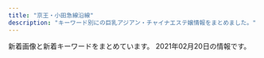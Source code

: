 ```yaml
---
title: "京王・小田急線沿線"
description: "キーワード別にの巨乳アジアン・チャイナエステ嬢情報をまとめました。"
---
```


新着画像と新着キーワードをまとめています。
2021年02月20日の情報です。

<DmmAffiliateIns />
<KeywordTable
  shops={
    [
    {
        "keywords": {
            "C": 8,
            "D": 24,
            "84": 8,
            "86": 12,
            "90": 6
        },
        "station": "\u8abf\u5e03\u99c5\u6771\u53e3",
        "name": "\u685c",
        "url": "http://www.mojitojd.xyz/",
        "img_links": [
            "http://www.mojitojd.xyz/style/trigger.jpg",
            "http://www.mojitojd.xyz/style/mainvisual_02_s.jpg",
            "http://www.mojitojd.xyz/uploads/allimg/201229/1-2012291A143.jpg",
            "http://www.mojitojd.xyz/style/sw_home.png",
            "http://www.mojitojd.xyz/style/icon_ranking_01.png",
            "http://www.mojitojd.xyz/uploads/allimg/200930/1-200930094123.jpg",
            "http://www.mojitojd.xyz/uploads/201226/1-201226111JU10.jpg",
            "http://www.mojitojd.xyz/uploads/allimg/200930/1-200930094039.jpg",
            "http://www.mojitojd.xyz/uploads/201229/1-2012291649129B.jpg",
            "http://www.mojitojd.xyz/style/mainvisual_02.jpg",
            "http://www.mojitojd.xyz/uploads/201226/1-201226111010B0.jpg",
            "http://www.mojitojd.xyz/style/icon_new.png",
            "http://www.mojitojd.xyz/uploads/201226/1-2012261120423N.jpg",
            "http://www.mojitojd.xyz/uploads/201226/1-20122611191Q05.jpg",
            "http://www.mojitojd.xyz/style/head_interior.jpg",
            "http://www.mojitojd.xyz/style/sw_tel.png",
            "http://www.mojitojd.xyz/style/head_therapist.jpg",
            "http://www.mojitojd.xyz/style/mainvisual_01.jpg",
            "http://www.mojitojd.xyz/style/mainvisual_01_s.jpg",
            "http://www.mojitojd.xyz/uploads/allimg/200930/1-200930094059.jpg",
            "http://www.mojitojd.xyz/uploads/201226/1-201226112111454.jpg",
            "http://www.mojitojd.xyz/uploads/201226/1-201226111H3126.jpg",
            "http://www.mojitojd.xyz/uploads/201226/1-2012261A316447.jpg",
            "http://www.mojitojd.xyz/style/bottom_therapist.jpg",
            "http://www.mojitojd.xyz/uploads/201226/1-201226112001463.jpg",
            "http://www.mojitojd.xyz/uploads/201226/1-201226111Q3228.jpg"
        ]
    },
    {
        "img_links": [
            "http://rakuraku.iest.info/images/room5.jpg",
            "http://rakuraku.iest.info/images/staff0.jpg",
            "http://rakuraku.iest.info/images/room3.jpg",
            "http://rakuraku.iest.info/photos/sites/63/2021/01/2021011404151077.jpg",
            "http://rakuraku.iest.info/photos/sites/63/2020/09/2020092810070514.jpg",
            "http://rakuraku.iest.info/images/room6.jpg",
            "http://rakuraku.iest.info/images/top.png",
            "http://rakuraku.iest.info/images/room1.jpg",
            "http://rakuraku.iest.info/images/mainimg.jpg",
            "http://rakuraku.iest.info/images/spmainimg.jpg",
            "http://rakuraku.iest.info/photos/sites/63/2021/01/2021012408022822.jpg",
            "http://rakuraku.iest.info/images/pagetop.png",
            "http://rakuraku.iest.info/images/room4.jpg",
            "http://rakuraku.iest.info/images/room2.jpg"
        ],
        "station": "\u5e9c\u4e2d\u99c5\u5357\u53e3",
        "name": "\u3089\u304f\u3089\u304f",
        "url": "http://rakuraku.iest.info/",
        "keywords": {
            "85": 18,
            "D": 12,
            "E": 6
        }
    },
    {
        "name": "\u7652",
        "station": "\u767b\u6238\u99c5\u591a\u6469\u5ddd\u53e3",
        "url": "http://www.gokuyu.work/",
        "keywords": {},
        "img_links": [
            "http://www.gokuyu.work/staff/ayu.jpg",
            "http://www.gokuyu.work/img/aya1.jpg",
            "http://www.gokuyu.work/images/int2.jpg",
            "http://www.gokuyu.work/sp/img/rina1.jpg",
            "http://www.gokuyu.work/images/b2.jpg",
            "http://www.gokuyu.work/sp/img/ayu1.jpg",
            "http://www.gokuyu.work/sp/staff/yuna.jpg",
            "http://www.gokuyu.work/images/newsb.png",
            "http://www.gokuyu.work/sp/images/ta.jpg",
            "http://www.gokuyu.work/sp/images/topgirl.jpg",
            "http://www.gokuyu.work/sp/images/tel.jpg",
            "http://www.gokuyu.work/sp/images/newsb.png",
            "http://www.gokuyu.work/images/sys.jpg",
            "http://www.gokuyu.work/img/rina1.jpg",
            "http://www.gokuyu.work/sp/menu/top.jpg",
            "http://www.gokuyu.work/sp/staff/rina.jpg",
            "http://www.gokuyu.work/images/news_t.jpg",
            "http://www.gokuyu.work/images/ta.jpg",
            "http://www.gokuyu.work/sp/img/moe1.jpg",
            "http://www.gokuyu.work/staff/moe.jpg",
            "http://www.gokuyu.work/sp/images/sys.jpg",
            "http://www.gokuyu.work/images/staff_t.jpg",
            "http://www.gokuyu.work/images/rec.jpg",
            "http://www.gokuyu.work/sp/images/news.jpg",
            "http://www.gokuyu.work/sp/images/interior_t.jpg",
            "http://www.gokuyu.work/images/tr.jpg",
            "http://www.gokuyu.work/images/head.jpg",
            "http://www.gokuyu.work/sp/images/rec.jpg",
            "http://www.gokuyu.work/img/moe1.jpg",
            "http://www.gokuyu.work/images/b1.jpg",
            "http://www.gokuyu.work/sp/img/aya1.jpg",
            "http://www.gokuyu.work/sp/staff/moe.jpg",
            "http://www.gokuyu.work/staff/yuna.jpg",
            "http://www.gokuyu.work/img/yuna1.jpg",
            "http://www.gokuyu.work/images/sm.jpg",
            "http://www.gokuyu.work/sp/staff/aya.jpg",
            "http://www.gokuyu.work/sp/images/int1.jpg",
            "http://www.gokuyu.work/sp/images/head.jpg",
            "http://www.gokuyu.work/images/tg_t.jpg",
            "http://www.gokuyu.work/img/ayu1.jpg",
            "http://www.gokuyu.work/staff/aya.jpg",
            "http://www.gokuyu.work/images/int1.jpg",
            "http://www.gokuyu.work/sp/images/ac1.jpg",
            "http://www.gokuyu.work/sp/menu/staff.jpg",
            "http://www.gokuyu.work/sp/images/staff_t.jpg",
            "http://www.gokuyu.work/staff/rina.jpg",
            "http://www.gokuyu.work/images/concept.jpg",
            "http://www.gokuyu.work/sp/images/int2.jpg",
            "http://www.gokuyu.work/images/interior_t.jpg",
            "http://www.gokuyu.work/sp/img/yuna1.jpg",
            "http://www.gokuyu.work/sp/staff/ayu.jpg",
            "http://www.gokuyu.work/sp/images/footer.jpg"
        ]
    },
    {
        "keywords": {},
        "img_links": [
            "http://www.niihao.xyz/images/staff/11.jpg",
            "http://www.niihao.xyz/images/staff/shazhi.jpg",
            "http://www.niihao.xyz/images/mimi.jpg",
            "http://www.niihao.xyz/images/index-yume_02.jpg",
            "http://www.niihao.xyz/images/staff/miki.jpeg",
            "http://www.niihao.xyz/images/index-yume_04.jpg",
            "http://www.niihao.xyz/images/lanmu_03.jpg",
            "http://www.niihao.xyz/images/4.jpg",
            "http://www.niihao.xyz/images/l-nav-_staff.jpg",
            "http://www.niihao.xyz/images/nav/l-nav-_job.jpg",
            "http://www.niihao.xyz/images/lanmu_06.jpg",
            "http://www.niihao.xyz/images/lanmu_07.jpg",
            "http://www.niihao.xyz/psd/off.jpg",
            "http://www.niihao.xyz/images/staff/remon.jpg",
            "http://www.niihao.xyz/images/index-yume_11.jpg"
        ],
        "station": "\u5e9c\u4e2d\u99c5\u5357\u53e3",
        "name": "\u30cb\u30fc\u30cf\u30aa",
        "url": "http://www.niihao.xyz/"
    },
    {
        "keywords": {},
        "url": "http://pre-cious.work/",
        "name": "\u30e9\u30d6\u30cf\u30fc\u30c8",
        "station": "JR\u7a32\u7530\u5824\u99c5",
        "img_links": [
            "http://pre-cious.work/sp/images/3.jpg",
            "http://pre-cious.work/sp/images/b3.jpg",
            "http://pre-cious.work/images/1.jpg",
            "http://pre-cious.work/sp/staff/mika.jpg",
            "http://pre-cious.work/img/ringo1.jpg",
            "http://pre-cious.work/images/sm.jpg",
            "http://pre-cious.work/sp/images/head.jpg",
            "http://pre-cious.work/sp/images/sys.png",
            "http://pre-cious.work/img/momo1.jpg",
            "http://pre-cious.work/sp/images/b2.jpg",
            "http://pre-cious.work/sp/images/5.jpg",
            "http://pre-cious.work/sp/images/footer.png",
            "http://pre-cious.work/sp/img/ringo1.jpg",
            "http://pre-cious.work/sp/img/momo1.jpg",
            "http://pre-cious.work/images/4.jpg",
            "http://pre-cious.work/images/tr.jpg",
            "http://pre-cious.work/sp/staff/ringo.jpg",
            "http://pre-cious.work/img/mika1.jpg",
            "http://pre-cious.work/images/int1.png",
            "http://pre-cious.work/sp/img/mimi1.jpg",
            "http://pre-cious.work/images/b3.jpg",
            "http://pre-cious.work/sp/images/interior_t.jpg",
            "http://pre-cious.work/images/ta.jpg",
            "http://pre-cious.work/images/3.jpg",
            "http://pre-cious.work/images/rec1.png",
            "http://pre-cious.work/img/mimi1.jpg",
            "http://pre-cious.work/sp/staff/yuyu.jpg",
            "http://pre-cious.work/sp/images/tel.jpg",
            "http://pre-cious.work/images/rec2.png",
            "http://pre-cious.work/sp/menu/staff.jpg",
            "http://pre-cious.work/sp/images/staff_t.jpg",
            "http://pre-cious.work/images/int2.png",
            "http://pre-cious.work/sp/images/rec1.png",
            "http://pre-cious.work/sp/menu/top.jpg",
            "http://pre-cious.work/sp/staff/yaya.jpg",
            "http://pre-cious.work/sp/img/yaya1.jpg",
            "http://pre-cious.work/sp/images/int2.png",
            "http://pre-cious.work/sp/img/mika1.jpg",
            "http://pre-cious.work/img/yaya1.jpg",
            "http://pre-cious.work/images/interior_t.jpg",
            "http://pre-cious.work/images/sys.png",
            "http://pre-cious.work/images/b1.jpg",
            "http://pre-cious.work/sp/images/6.jpg",
            "http://pre-cious.work/sp/images/4.jpg",
            "http://pre-cious.work/sp/images/2.jpg",
            "http://pre-cious.work/sp/img/yuyu1.jpg",
            "http://pre-cious.work/images/6.jpg",
            "http://pre-cious.work/sp/staff/momo.jpg",
            "http://pre-cious.work/images/2.jpg",
            "http://pre-cious.work/sp/images/int1.jpg",
            "http://pre-cious.work/sp/images/b1.jpg",
            "http://pre-cious.work/images/5.jpg",
            "http://pre-cious.work/img/yuyu1.jpg",
            "http://pre-cious.work/sp/staff/mimi.jpg",
            "http://pre-cious.work/images/staff_t.jpg",
            "http://pre-cious.work/images/b2.jpg",
            "http://pre-cious.work/sp/images/rec2.png",
            "http://pre-cious.work/sp/images/1.jpg",
            "http://pre-cious.work/images/news.jpg",
            "http://pre-cious.work/images/head.jpg",
            "http://pre-cious.work/sp/images/news.jpg",
            "http://pre-cious.work/sp/images/newsb.png"
        ]
    },
    {
        "img_links": [
            "http://www.fuwa.work/staff/nana.jpg",
            "http://www.fuwa.work/img/moe1.jpg",
            "http://www.fuwa.work/images/info.png",
            "http://www.fuwa.work/img/nana1.jpg",
            "http://www.fuwa.work/img/anata1.jpg",
            "http://www.fuwa.work/staff/mimi.jpg",
            "http://www.fuwa.work/img/nana2.jpg",
            "http://www.fuwa.work/images/rec.jpg",
            "http://www.fuwa.work/img/moe2.jpg",
            "http://www.fuwa.work/images/staff_t.png",
            "http://www.fuwa.work/images/line.png",
            "http://www.fuwa.work/images/sys4.png",
            "http://www.fuwa.work/staff/moe.jpg",
            "http://www.fuwa.work/images/sys2.jpg",
            "http://www.fuwa.work/images/sys1.jpg",
            "http://www.fuwa.work/staff/anata.jpg",
            "http://www.fuwa.work/images/int1.png",
            "http://www.fuwa.work/img/mimi1.jpg",
            "http://www.fuwa.work/images/head.jpg",
            "http://www.fuwa.work/images/interior_t.png",
            "http://www.fuwa.work/images/sys3.jpg",
            "http://www.fuwa.work/images/news.jpg",
            "http://www.fuwa.work/images/int2.png",
            "http://www.fuwa.work/images/mobile.jpg"
        ],
        "station": "\u5e9c\u4e2d\u99c5\u5317\u53e3",
        "url": "http://www.fuwa.work/",
        "name": "Olive \uff5e\u30aa\u30ea\u30fc\u30d6\uff5e",
        "keywords": {}
    },
    {
        "keywords": {},
        "img_links": [],
        "url": "http://soleil.ests.jp/",
        "name": "Soleil \u30fb\u30bd\u30ec\u30a4\u30e6",
        "station": "\u8056\u8e5f\u685c\u30f6\u4e18\u99c5\u6771\u53e3"
    },
    {
        "url": "http://space.iyasi.me/",
        "station": "\u8056\u8e5f\u685c\u30f6\u4e18\u99c5\u6771\u53e3",
        "keywords": {
            "86": 1,
            "84": 6,
            "88": 3,
            "83": 3,
            "85": 3
        },
        "name": "\u7652\u3057\u7a7a\u9593",
        "img_links": [
            "http://space.iyasi.me/images/info.png",
            "http://space.iyasi.me/images/staff1.jpg",
            "http://space.iyasi.me/images/1.jpg",
            "http://space.iyasi.me/images/ser3.jpg",
            "http://space.iyasi.me/images/staff16a.jpg",
            "http://space.iyasi.me/images/staff1a.jpg",
            "http://space.iyasi.me/layer/images/top/top_05.jpg",
            "http://space.iyasi.me/images/wenzi-staff.png",
            "http://space.iyasi.me/layer/images/top/top_06.jpg",
            "http://space.iyasi.me/images/s_info.png",
            "http://space.iyasi.me/images/ser4.jpg",
            "http://space.iyasi.me/images/s_service.png",
            "http://space.iyasi.me/images/staff7.jpg",
            "http://space.iyasi.me/images/staff17a.jpg",
            "http://space.iyasi.me/layer/images/top.jpg",
            "http://space.iyasi.me/layer/images/top/top_08.png",
            "http://space.iyasi.me/layer/images/top/top_04.jpg",
            "http://space.iyasi.me/layer/images/top/top_01.jpg",
            "http://space.iyasi.me/images/ser1.jpg",
            "http://space.iyasi.me/layer/images/top/top_03.jpg",
            "http://space.iyasi.me/images/staff16b.jpg",
            "http://space.iyasi.me/layer/images/top/top_02.jpg",
            "http://space.iyasi.me/images/top1.jpg",
            "http://space.iyasi.me/images/top2.jpg",
            "http://space.iyasi.me/images/staff13a.jpg",
            "http://space.iyasi.me/images/staff_bj4.png",
            "http://space.iyasi.me/images/staff18a.jpg",
            "http://space.iyasi.me/images/staff_bj1.png",
            "http://space.iyasi.me/images/ser2.jpg"
        ]
    },
    {
        "url": "http://www.yuyurando.xyz/",
        "img_links": [
            "http://www.yuyurando.xyz/images/index-yuyu_03.jpg",
            "http://www.yuyurando.xyz/images/staff/4.jpg",
            "http://www.yuyurando.xyz/images/lanmu/lanmu-staff.jpg",
            "http://www.yuyurando.xyz/images/index-yuyu_20.jpg",
            "http://www.yuyurando.xyz/images/index-yuyu_12.jpg",
            "http://www.yuyurando.xyz/images/staff/nana2.jpg",
            "http://www.yuyurando.xyz/images/staff/mi.png",
            "http://www.yuyurando.xyz/images/index-yuyu_17.jpg",
            "http://www.yuyurando.xyz/images/lanmu/lanmu-sys.jpg",
            "http://www.yuyurando.xyz/images/index-otona_20.jpg",
            "http://www.yuyurando.xyz/images/staff/1.jpg",
            "http://www.yuyurando.xyz/images/staff/2.jpg",
            "http://www.yuyurando.xyz/images/shop/527385908605281370.jpg",
            "http://www.yuyurando.xyz/images/index-yuyu_05.jpg",
            "http://www.yuyurando.xyz/images/index-yuyu_09.jpg",
            "http://www.yuyurando.xyz/images/staff/momo.jpg",
            "http://www.yuyurando.xyz/images/staff/rei.jpg"
        ],
        "station": "\u8056\u8e5f\u685c\u30f6\u4e18\u99c5\u6771\u53e3",
        "keywords": {},
        "name": "\u60a0\u3005\u30e9\u30f3\u30c9"
    },
    {
        "img_links": [
            "http://ruby.iest.info/images/bian.jpg",
            "http://ruby.iest.info/photos/sites/8/2021/02/2021021616134569.jpg",
            "http://ruby.iest.info/images/mobile.jpg",
            "http://ruby.iest.info/images/top.jpg",
            "http://ruby.iest.info/photos/sites/8/2021/01/2021012215132922.jpg",
            "http://ruby.iest.info/images/nei_bj1.png",
            "http://ruby.iest.info/images/news.png",
            "http://ruby.iest.info/images/s_staff.png",
            "http://ruby.iest.info/photos/sites/8/2021/01/2021011916294226.jpg",
            "http://ruby.iest.info/images/service.jpg"
        ],
        "name": "Ruby\u30fb\u30eb\u30d3\u30fc",
        "station": "\u767b\u6238\u99c5\u751f\u7530\u7dd1\u5730\u53e3",
        "url": "http://ruby.iest.info/",
        "keywords": {
            "C": 10,
            "D": 12,
            "86": 8,
            "88": 4
        }
    },
    {
        "url": "http://www.iyasi.work/",
        "keywords": {},
        "station": "\u8abf\u5e03\u99c5\u6771\u53e3",
        "name": "COCORO",
        "img_links": [
            "http://www.iyasi.work/images/int1.png",
            "http://www.iyasi.work/images/news.png",
            "http://www.iyasi.work/images/2.jpg",
            "http://www.iyasi.work/img/momo1.jpg",
            "http://www.iyasi.work/images/ac2.png",
            "http://www.iyasi.work/images/3.jpg",
            "http://www.iyasi.work/images/line.png",
            "http://www.iyasi.work/images/info.png",
            "http://www.iyasi.work/images/sys2.png",
            "http://www.iyasi.work/images/ac1.png",
            "http://www.iyasi.work/images/1.jpg",
            "http://www.iyasi.work/images/staff_t.jpg",
            "http://www.iyasi.work/images/tel2.png",
            "http://www.iyasi.work/img/yuri1.jpg",
            "http://www.iyasi.work/images/interior_t.jpg",
            "http://www.iyasi.work/images/mobile.jpg",
            "http://www.iyasi.work/images/int2.png",
            "http://www.iyasi.work/images/tel1.png",
            "http://www.iyasi.work/img/miyuki1.jpg",
            "http://www.iyasi.work/images/tel.jpg",
            "http://www.iyasi.work/images/ta.jpg",
            "http://www.iyasi.work/images/sys1.png"
        ]
    },
    {
        "url": "http://shes-room.ests.jp/",
        "img_links": [
            "http://shes-room.ests.jp/photos/sites/28/2020/10/202010071757145.jpg",
            "http://shes-room.ests.jp/images/link_nav06.jpg",
            "http://shes-room.ests.jp/images/room4_l.jpg",
            "http://shes-room.ests.jp/images/tit_face.jpg",
            "http://shes-room.ests.jp/images/link_nav01.jpg",
            "http://shes-room.ests.jp/photos/sites/28/2020/12/2020120712462037.jpg",
            "http://shes-room.ests.jp/photos/sites/28/2020/10/2020100717571552.jpg",
            "http://shes-room.ests.jp/images/link_nav03.jpg",
            "http://shes-room.ests.jp/images/img_eject.jpg",
            "http://shes-room.ests.jp/photos/sites/28/2021/02/2021020115594033.jpg",
            "http://shes-room.ests.jp/images/link_nav04.jpg",
            "http://shes-room.ests.jp/photos/sites/28/2020/10/2020100717571670.jpg",
            "http://shes-room.ests.jp/images/room5_l.jpg",
            "http://shes-room.ests.jp/images/tit_new.jpg",
            "http://shes-room.ests.jp/photos/sites/28/2020/11/2020111110271328.jpg",
            "http://shes-room.ests.jp/photos/sites/28/2020/10/2020101614244874.jpg",
            "http://shes-room.ests.jp/photos/sites/28/2020/12/2020122115433089.jpg",
            "http://shes-room.ests.jp/photos/sites/28/2021/02/2021020116004176.jpg",
            "http://shes-room.ests.jp/images/link_nav02.jpg",
            "http://shes-room.ests.jp/photos/sites/28/2020/11/2020111612224039.jpg",
            "http://shes-room.ests.jp/images/tit_eject.jpg",
            "http://shes-room.ests.jp/photos/sites/28/2020/10/2020100717571635.jpg",
            "http://shes-room.ests.jp/images/room2_l.jpg",
            "http://shes-room.ests.jp/images/top.png",
            "http://shes-room.ests.jp/images/link_nav05.jpg",
            "http://shes-room.ests.jp/photos/sites/28/2020/12/202012011125470.jpg",
            "http://shes-room.ests.jp/photos/sites/28/2020/12/2020122711283243.jpg",
            "http://shes-room.ests.jp/photos/sites/28/2021/02/2021021511201284.jpg",
            "http://shes-room.ests.jp/images/btn_eject.jpg",
            "http://shes-room.ests.jp/images/room6_l.jpg",
            "http://shes-room.ests.jp/photos/sites/28/2020/11/2020112612090675.jpg",
            "http://shes-room.ests.jp/images/sp_top.jpg",
            "http://shes-room.ests.jp/images/close_eject.png",
            "http://shes-room.ests.jp/images/link_nav07.jpg",
            "http://shes-room.ests.jp/photos/sites/28/2020/10/2020101016222167.jpg",
            "http://shes-room.ests.jp/images/room1_l.jpg",
            "http://shes-room.ests.jp/images/room3_l.jpg"
        ],
        "name": "come here \u30ea\u30e9\u30af\u30bc\u30fc\u30b7\u30e7\u30f3",
        "station": "\u9ad8\u5e61\u4e0d\u52d5\u99c5",
        "keywords": {
            "87": 60,
            "D": 144,
            "E": 24,
            "C": 74,
            "88": 12,
            "85": 60,
            "86": 48
        }
    },
    {
        "url": "http://relax-esthe.net/",
        "name": "\u82b1\u306e\u9999",
        "img_links": [
            "http://relax-esthe.net/img/cg2.jpg",
            "http://relax-esthe.net/img/rb.png",
            "http://relax-esthe.net/img/top.png",
            "http://relax-esthe.net/img/t2.jpg",
            "http://relax-esthe.net/img/t1.jpg",
            "http://relax-esthe.net/img/cg3.jpg",
            "http://relax-esthe.net/img/cg7.jpg",
            "http://relax-esthe.net/img/cg10.jpg",
            "http://relax-esthe.net/img/mx.png",
            "http://relax-esthe.net/img/r2.jpg",
            "http://relax-esthe.net/img/t5.jpg",
            "http://relax-esthe.net/img/t4.jpg",
            "http://relax-esthe.net/img/t3.jpg",
            "http://relax-esthe.net/img/no.png",
            "http://relax-esthe.net/img/cg1.jpg",
            "http://relax-esthe.net/img/r3.jpg",
            "http://relax-esthe.net/img/cg4.jpg",
            "http://relax-esthe.net/img/r1.jpg"
        ],
        "station": "\u3064\u3064\u3058\u30f6\u4e18\u99c5\u5317\u53e3",
        "keywords": {
            "86": 4,
            "87": 1,
            "88": 1
        }
    },
    {
        "station": "\u7b39\u585a\u99c5\u5317\u53e3",
        "keywords": {
            "86": 4,
            "85": 3
        },
        "name": "Tiary Spa \uff5e\u30c6\u30a3\u30a2\u30ea\u30fc\u30b9\u30d1\uff5e",
        "img_links": [
            "http://relax-massage.red/img/f.jpg",
            "http://relax-massage.red/img/cg01.jpg",
            "http://relax-massage.red/img/girlst.jpg",
            "http://relax-massage.red/img/cg05.jpg",
            "http://relax-massage.red/img/no.png",
            "http://relax-massage.red/img/l.jpg",
            "http://relax-massage.red/img/cg03.jpg",
            "http://relax-massage.red/img/cg02.jpg",
            "http://relax-massage.red/img/top.jpg",
            "http://relax-massage.red/img/linkt.jpg"
        ],
        "url": "http://relax-massage.red/"
    },
    {
        "img_links": [
            "http://barequite.xyz/uploads/200924/1-2009241TF0K4.jpg",
            "http://barequite.xyz/uploads/200608/1-20060QK211234.jpg",
            "http://barequite.xyz/style/images/index-miru_18.jpg",
            "http://barequite.xyz/style/images/s-bian.png",
            "http://barequite.xyz/uploads/200608/1-20060QK1404Q.jpg",
            "http://barequite.xyz/style/images/index-miru_06.jpg",
            "http://barequite.xyz/style/images/t6.jpg",
            "http://barequite.xyz/style/images/t2.png",
            "http://barequite.xyz/style/images/t4.jpg",
            "http://barequite.xyz/uploads/200608/1-20060QK101292.jpg",
            "http://barequite.xyz/style/images/t3.png",
            "http://barequite.xyz/style/images/sys.jpg",
            "http://barequite.xyz/style/images/nav-sys.jpg",
            "http://barequite.xyz/style/images/nav2-sta.png",
            "http://barequite.xyz/style/images/index-miru_03.jpg",
            "http://barequite.xyz/uploads/190129/1-1Z129133H9E3.jpg",
            "http://barequite.xyz/style/images/zhuyi.jpg"
        ],
        "keywords": {},
        "station": "\u5e9c\u4e2d\u99c5\u5317\u53e3",
        "name": "\u3042\u3084",
        "url": "http://barequite.xyz/"
    },
    {
        "station": "\u4ee3\u3005\u6728\u4e0a\u539f\u99c5\u5357\u53e3",
        "img_links": [
            "http://aroma-relax.red/img/cg10.jpg",
            "http://aroma-relax.red/img/f1.jpg",
            "http://aroma-relax.red/img/cg08.jpg",
            "http://aroma-relax.red/img/cg09.jpg",
            "http://aroma-relax.red/img/l.png",
            "http://aroma-relax.red/img/cg07.jpg",
            "http://aroma-relax.red/img/f2.jpg",
            "http://aroma-relax.red/img/cg02.jpg",
            "http://aroma-relax.red/img/cg06.jpg",
            "http://aroma-relax.red/img/top.jpg",
            "http://aroma-relax.red/img/f3.jpg",
            "http://aroma-relax.red/img/stafft.jpg",
            "http://aroma-relax.red/img/no.png",
            "http://aroma-relax.red/img/cg04.jpg",
            "http://aroma-relax.red/img/f4.jpg",
            "http://aroma-relax.red/img/cg03.jpg",
            "http://aroma-relax.red/img/footer.jpg",
            "http://aroma-relax.red/img/cg05.jpg",
            "http://aroma-relax.red/img/cg01.jpg"
        ],
        "keywords": {
            "87": 2,
            "E": 4,
            "D": 16,
            "86": 18
        },
        "name": "for you",
        "url": "http://aroma-relax.red/"
    },
    {
        "img_links": [
            "http://iyashien-est.com/images/index.jpg",
            "http://iyashien-est.com/girl/3.jpg",
            "http://iyashien-est.com/images/capinfo.jpg",
            "http://iyashien-est.com/girl/16.jpg",
            "http://iyashien-est.com/girl/1.jpg",
            "http://iyashien-est.com/images/room/photo01.jpg",
            "http://iyashien-est.com/girl/5.jpg",
            "http://iyashien-est.com/girl/7.jpg",
            "http://iyashien-est.com/girl/9.jpg",
            "http://iyashien-est.com/images/room/photo03.jpg",
            "http://iyashien-est.com/girl/6.jpg",
            "http://iyashien-est.com/girl/4.jpg",
            "http://iyashien-est.com/images/room/photo04.jpg",
            "http://iyashien-est.com/images/staff.jpg",
            "http://iyashien-est.com/girl/2.jpg",
            "http://iyashien-est.com/images/room/photo02.jpg"
        ],
        "keywords": {
            "C": 7
        },
        "station": "\u5e9c\u4e2d\u99c5\u5357\u53e3",
        "name": "\u7652\u3057\u82d1",
        "url": "http://iyashien-est.com/"
    },
    {
        "station": "\u5e61\u30f6\u8c37\u99c5\u5317\u53e3",
        "keywords": {},
        "url": "http://flower.est-u.com/",
        "img_links": [
            "http://flower.est-u.com/images/s1.jpg",
            "http://flower.est-u.com/images/s2.jpg",
            "http://flower.est-u.com/images/s4.jpg",
            "http://flower.est-u.com/images/index3_11.jpg",
            "http://flower.est-u.com/images/index_12.jpg",
            "http://flower.est-u.com/images/index_06.jpg",
            "http://flower.est-u.com/images/index_09.jpg",
            "http://flower.est-u.com/images/index2_11.jpg",
            "http://flower.est-u.com/images/index_02.jpg",
            "http://flower.est-u.com/images/staff_14.jpg",
            "http://flower.est-u.com/images/s5.jpg",
            "http://flower.est-u.com/images/staff_12.jpg",
            "http://flower.est-u.com/images/index_05.jpg",
            "http://flower.est-u.com/images/index_08.jpg",
            "http://flower.est-u.com/images/index_04.jpg",
            "http://flower.est-u.com/images/index_16.jpg",
            "http://flower.est-u.com/images/index_13.jpg",
            "http://flower.est-u.com/images/index_07.jpg",
            "http://flower.est-u.com/images/s3.jpg",
            "http://flower.est-u.com/images/index_10.jpg",
            "http://flower.est-u.com/images/index_14.jpg"
        ],
        "name": "FLOWER"
    },
    {
        "keywords": {
            "C": 11,
            "87": 4,
            "D": 6,
            "86": 2
        },
        "url": "http://www.miyabi.esturl.com/",
        "img_links": [
            "http://www.miyabi.esturl.com/files/003-03.jpg",
            "http://www.miyabi.esturl.com/files/002-02.jpg",
            "http://www.miyabi.esturl.com/files/002.jpg",
            "http://www.miyabi.esturl.com/files/001-03.jpg",
            "http://www.miyabi.esturl.com/images/infoSlide01.jpg",
            "http://www.miyabi.esturl.com/images/backlistbtn.png",
            "http://www.miyabi.esturl.com/files/001.jpg",
            "http://www.miyabi.esturl.com/files/003-02.jpg",
            "http://www.miyabi.esturl.com/files/002-03.jpg",
            "http://www.miyabi.esturl.com/files/003.jpg",
            "http://www.miyabi.esturl.com/images/coverParts.png",
            "http://www.miyabi.esturl.com/images/attention.png",
            "http://www.miyabi.esturl.com/files/001-02.jpg"
        ],
        "station": "\u4eac\u738b\u6c38\u5c71\u99c5\u5317\u53e3",
        "name": "\u96c5"
    },
    {
        "keywords": {},
        "img_links": [
            "http://cattleya427.com/lilac/img/image142.jpg",
            "http://cattleya427.com/lilac/img/image141.jpg",
            "http://cattleya427.com/lilac/img/image112.jpg",
            "http://cattleya427.com/lilac/img/image113.jpg",
            "http://cattleya427.com/lilac/img/image139.jpg",
            "http://cattleya427.com/lilac/img/image106.jpg",
            "http://cattleya427.com/lilac/img/image11.jpg",
            "http://cattleya427.com/lilac/img/image109.jpg",
            "http://cattleya427.com/lilac/img/image14.jpg",
            "http://cattleya427.com/lilac/img/image104.jpg",
            "http://cattleya427.com/lilac/img/image122.jpg",
            "http://cattleya427.com/lilac/img/image110.jpg",
            "http://cattleya427.com/lilac/img/image125.jpg",
            "http://cattleya427.com/lilac/img/image12.jpg",
            "http://cattleya427.com/lilac/img/image124.jpg",
            "http://cattleya427.com/lilac/img/image140.jpg",
            "http://cattleya427.com/lilac/img/image107.jpg",
            "http://cattleya427.com/lilac/img/image111.jpg",
            "http://cattleya427.com/lilac/img/image105.jpg",
            "http://cattleya427.com/lilac/img/image15.jpg",
            "http://cattleya427.com/lilac/img/image108.jpg",
            "http://cattleya427.com/lilac/img/image13.jpg",
            "http://cattleya427.com/lilac/img/image16.jpg",
            "http://cattleya427.com/lilac/img/image123.jpg"
        ],
        "station": "\u660e\u5927\u524d\u99c5\u4e2d\u592e\u53e3",
        "name": "Lilac \uff5e\u30e9\u30a4\u30e9\u30c3\u30af\uff5e",
        "url": "http://cattleya427.com/lilac/index.html"
    },
    {
        "station": "\u5343\u6b73\u8239\u6a4b\u99c5\u5317\u53e3",
        "url": "http://www.mens-chitose.com/",
        "img_links": [
            "http://www.mens-chitose.com/images/attention.png",
            "http://www.mens-chitose.com/images/coverParts.png",
            "http://www.mens-chitose.com/images/info.jpg",
            "http://www.mens-chitose.com/files/011.jpg",
            "http://www.mens-chitose.com/files/001.jpg",
            "http://www.mens-chitose.com/images/infoSlide01.jpg",
            "http://www.mens-chitose.com/files/013.jpg",
            "http://www.mens-chitose.com/images/concept.jpg"
        ],
        "keywords": {
            "86": 3,
            "D": 3
        },
        "name": "\u5065\u5eb7\u697d"
    },
    {
        "img_links": [
            "http://www.aroma-tsubaki.com/uploads/aromatsubaki/2020/10/flash4.jpg",
            "http://www.aroma-tsubaki.com/uploads/aromatsubaki/2012/05/e794bbe5838f-1623.jpg",
            "http://www.aroma-tsubaki.com/uploads/aromatsubaki/2011/10/zi_link.jpg",
            "http://www.aroma-tsubaki.com/uploads/aromatsubaki/images/no-photo.jpg",
            "http://www.aroma-tsubaki.com/uploads/aromatsubaki/2011/10/play3.jpg",
            "http://www.aroma-tsubaki.com/uploads/aromatsubaki/2020/10/top.jpg",
            "http://www.aroma-tsubaki.com/uploads/aromatsubaki/2012/03/e794bbe5838f-1079.jpg",
            "http://www.aroma-tsubaki.com/uploads/aromatsubaki/2020/10/flash3.jpg",
            "http://www.aroma-tsubaki.com/uploads/aromatsubaki/2020/10/flash2.jpg",
            "http://www.aroma-tsubaki.com/uploads/aromatsubaki/2011/10/play4.jpg",
            "http://www.aroma-tsubaki.com/uploads/aromatsubaki/2011/10/play2.jpg",
            "http://www.aroma-tsubaki.com/uploads/aromatsubaki/2011/10/shouji.jpg",
            "http://www.aroma-tsubaki.com/uploads/aromatsubaki/2020/10/flash6.jpg",
            "http://www.aroma-tsubaki.com/uploads/aromatsubaki/2011/10/468x60.jpg",
            "http://www.aroma-tsubaki.com/uploads/aromatsubaki/2012/10/e794bbe5838f-261.jpg",
            "http://www.aroma-tsubaki.com/uploads/aromatsubaki/2020/10/flash5.jpg",
            "http://www.aroma-tsubaki.com/uploads/aromatsubaki/2020/10/flash1.jpg",
            "http://www.aroma-tsubaki.com/uploads/aromatsubaki/2011/10/play1.jpg",
            "http://www.aroma-tsubaki.com/uploads/aromatsubaki/2011/10/info.jpg",
            "http://www.aroma-tsubaki.com/uploads/aromatsubaki/2011/11/e794bbe5838f-029.jpg",
            "http://www.aroma-tsubaki.com/uploads/aromatsubaki/2011/11/e794bbe5838f-031.jpg",
            "http://www.aroma-tsubaki.com/uploads/aromatsubaki/2018/10/tel.jpg"
        ],
        "keywords": {
            "C": 9
        },
        "station": "\u4eac\u738b\u591a\u6469\u30bb\u30f3\u30bf\u30fc\u99c5\u897f\u53e3",
        "name": "\u693f",
        "url": "http://aroma-tsubaki.com/"
    },
    {
        "station": "\u767b\u6238\u99c5\u751f\u7530\u7dd1\u5730\u51fa\u53e3",
        "url": "http://est70.jp/fwg/",
        "img_links": [
            "http://est70.jp/fwg/images/bt2.png",
            "http://est70.jp/fwg/girl/06.png",
            "http://est70.jp/fwg/images/head-bar.png",
            "http://est70.jp/fwg/images/bt1.png",
            "http://est70.jp/fwg/images/bt4.png",
            "http://est70.jp/fwg/girl/01.png",
            "http://est70.jp/fwg/images/bt3.png",
            "http://est70.jp/fwg/girl/g05.png",
            "http://est70.jp/fwg/images/facial-massage.png",
            "http://est70.jp/fwg/girl/g06.png",
            "http://est70.jp/fwg/girl/07.png",
            "http://est70.jp/fwg/images/bt6.png",
            "http://est70.jp/fwg/girl/g07.png",
            "http://est70.jp/fwg/images/bt5.png",
            "http://est70.jp/fwg/images/footer.png",
            "http://est70.jp/fwg/images/header.png",
            "http://est70.jp/fwg/girl/05.png"
        ],
        "keywords": {},
        "name": "\u30d5\u30a7\u30a2\u30ea\u30fc\u30fb\u30a6\u30a4\u30f3\u30b0\u30b9"
    },
    {
        "keywords": {},
        "station": "\u8abf\u5e03\u99c5\u5317\u53e3",
        "img_links": [
            "http://www.fuafua.info/images/tstaff.jpg",
            "http://www.fuafua.info/images/m1.jpg",
            "http://www.fuafua.info/images/maga.png",
            "http://www.fuafua.info/images/r03.jpg",
            "http://www.fuafua.info/images/s4.jpg",
            "http://www.fuafua.info/images/ss.jpg",
            "http://www.fuafua.info/images/w-2.jpg",
            "http://www.fuafua.info/images/r01.jpg",
            "http://www.fuafua.info/images/aym.jpg",
            "http://www.fuafua.info/images/yu.jpg",
            "http://www.fuafua.info/images/mobile.jpg",
            "http://www.fuafua.info/images/yuka.jpg",
            "http://www.fuafua.info/images/m2.jpg",
            "http://www.fuafua.info/images/mihao.jpg",
            "http://www.fuafua.info/images/r02.jpg",
            "http://www.fuafua.info/images/w-4.jpg"
        ],
        "name": "\u5b89\u5fc3\u5802",
        "url": "http://www.fuafua.info/"
    },
    {
        "keywords": {
            "85": 13,
            "84": 12,
            "C": 13,
            "83": 6,
            "E": 7,
            "88": 6,
            "87": 3,
            "D": 32,
            "86": 20
        },
        "img_links": [
            "http://est-massage.xyz/images/cg111.jpg",
            "http://est-massage.xyz/images/ncg.jpg",
            "http://est-massage.xyz/images/cg081.jpg",
            "http://est-massage.xyz/images/cg03.jpg",
            "http://est-massage.xyz/images/cg09.jpg",
            "http://est-massage.xyz/images/sy1.jpg",
            "http://est-massage.xyz/images/cg06.jpg",
            "http://est-massage.xyz/images/200_40.png",
            "http://est-massage.xyz/images/cg152.jpg",
            "http://est-massage.xyz/images/cg011.jpg",
            "http://est-massage.xyz/images/cg061.jpg",
            "http://est-massage.xyz/images/r3.jpg",
            "http://est-massage.xyz/images/cg12.jpg",
            "http://est-massage.xyz/images/468_60.png",
            "http://est-massage.xyz/images/cg10.jpg",
            "http://est-massage.xyz/images/cg19.jpg",
            "http://est-massage.xyz/images/cg182.jpg",
            "http://est-massage.xyz/images/r1.jpg",
            "http://est-massage.xyz/images/head_tell2.png",
            "http://est-massage.xyz/images/cg191.jpg",
            "http://est-massage.xyz/images/cg08.jpg",
            "http://est-massage.xyz/images/cg02.jpg",
            "http://est-massage.xyz/images/cg101.jpg",
            "http://est-massage.xyz/images/cg031.jpg",
            "http://est-massage.xyz/images/cg07.jpg",
            "http://est-massage.xyz/images/cg161.jpg",
            "http://est-massage.xyz/images/cg04.jpg",
            "http://est-massage.xyz/images/cg01.jpg",
            "http://est-massage.xyz/images/side_tel.png",
            "http://est-massage.xyz/images/cg181.jpg",
            "http://est-massage.xyz/images/88_31.png",
            "http://est-massage.xyz/images/sy2.jpg",
            "http://est-massage.xyz/images/cg021.jpg",
            "http://est-massage.xyz/images/foot_tel.png",
            "http://est-massage.xyz/images/cg102.jpg",
            "http://est-massage.xyz/images/r2.jpg",
            "http://est-massage.xyz/images/cg11.jpg",
            "http://est-massage.xyz/images/cg082.jpg",
            "http://est-massage.xyz/images/bn02.jpg",
            "http://est-massage.xyz/images/bn03.jpg",
            "http://est-massage.xyz/images/cg071.jpg",
            "http://est-massage.xyz/images/cg151.jpg",
            "http://est-massage.xyz/images/cg022.jpg",
            "http://est-massage.xyz/images/cg18.jpg",
            "http://est-massage.xyz/images/cg15.jpg",
            "http://est-massage.xyz/images/cg032.jpg",
            "http://est-massage.xyz/images/cg051.jpg",
            "http://est-massage.xyz/images/head_tell.png",
            "http://est-massage.xyz/images/cg041.jpg",
            "http://est-massage.xyz/images/cg05.jpg",
            "http://est-massage.xyz/images/cg062.jpg",
            "http://est-massage.xyz/images/cg16.jpg",
            "http://est-massage.xyz/images/250_50.png",
            "http://est-massage.xyz/images/cg17.jpg",
            "http://est-massage.xyz/images/cg072.jpg",
            "http://est-massage.xyz/images/cg052.jpg",
            "http://est-massage.xyz/images/bn01.jpg"
        ],
        "station": "\u7b39\u585a\u99c5\u5317\u53e3",
        "name": "Oasis\uff5e\u30aa\u30a2\u30b7\u30b9\uff5e",
        "url": "http://est-massage.xyz/"
    },
    {
        "keywords": {
            "C": 17
        },
        "name": "\u308d\u3046\u307e\u3093",
        "url": "http://arm-rlx.com/",
        "station": "\u5343\u6b73\u8239\u6a4b\u99c5\u5357\u53e3",
        "img_links": [
            "http://arm-rlx.com/staff/miyuki/01.jpg",
            "http://arm-rlx.com/staff/saya/01.jpg",
            "http://arm-rlx.com/img/shop/msg01.jpg",
            "http://arm-rlx.com/staff/riri/01mb.jpg",
            "http://arm-rlx.com/staff/kana/01mb.jpg",
            "http://arm-rlx.com/i/files/homeimg.jpg",
            "http://arm-rlx.com/staff/anna/01.jpg",
            "http://arm-rlx.com/img/ttl_mobile.png",
            "http://arm-rlx.com/pic/topimg1.jpg",
            "http://arm-rlx.com/staff/sakura/01mb.jpg",
            "http://arm-rlx.com/staff/anna/01mb.jpg",
            "http://arm-rlx.com/img/shop/msg04.jpg",
            "http://arm-rlx.com/staff/moe/01mb.jpg",
            "http://arm-rlx.com/staff/nana/01mb.jpg",
            "http://arm-rlx.com/img/shop/msg02.jpg",
            "http://arm-rlx.com/img/mline.png",
            "http://arm-rlx.com/img/shop/msg03.jpg",
            "http://arm-rlx.com/img/fline.png",
            "http://arm-rlx.com/staff/sakura/01.jpg",
            "http://arm-rlx.com/staff/moe/01.jpg",
            "http://arm-rlx.com/pic/head.jpg",
            "http://arm-rlx.com/pic/topimg3.jpg",
            "http://arm-rlx.com/pic/topimg2.jpg",
            "http://arm-rlx.com/img/ttl_staff.png",
            "http://arm-rlx.com/staff/riri/01.jpg",
            "http://arm-rlx.com/staff/saya/01mb.jpg",
            "http://arm-rlx.com/staff/miyuki/01mb.jpg",
            "http://arm-rlx.com/staff/kana/01.jpg",
            "http://arm-rlx.com/staff/nana/01.jpg"
        ]
    },
    {
        "name": "FAIRIES\uff5e\u30d5\u30a7\u30a2\u30ea\u30fc\u30ba\uff5e",
        "station": "\u767b\u6238\u99c5\u591a\u6469\u5ddd\u53e3",
        "img_links": [
            "http://www.fairies.work/images/staff/sample_image.png",
            "http://www.fairies.work/images/staff/sena.jpg",
            "http://www.fairies.work/images/staff/sati.jpg",
            "http://www.fairies.work/images/staff/ayumi.jpg",
            "http://www.fairies.work/images/home/home_bnr_02.png",
            "http://www.fairies.work/images/home/home_bnr_04d.png",
            "http://www.fairies.work/images/gallery/image_07.png",
            "http://www.fairies.work/images/gallery/image_01.png",
            "http://www.fairies.work/images/staff/yuki.jpg",
            "http://www.fairies.work/images/gallery/image_04.png",
            "http://www.fairies.work/images/home/image_03.png",
            "http://www.fairies.work/images/gallery/image_02.png",
            "http://www.fairies.work/images/home/home_btn_off.png",
            "http://www.fairies.work/images/staff/yuna.jpg",
            "http://www.fairies.work/images/common/side_bnr_02.png",
            "http://www.fairies.work/images/gallery/image_08.png",
            "http://www.fairies.work/images/staff/yui.jpg",
            "http://www.fairies.work/images/staff/arisa.jpg",
            "http://www.fairies.work/images/staff/sara.jpg",
            "http://www.fairies.work/images/staff/hana.jpg",
            "http://www.fairies.work/images/gallery/image_06.png",
            "http://www.fairies.work/images/staff/koko.jpg",
            "http://www.fairies.work/images/staff/mirai.jpg",
            "http://www.fairies.work/images/home/image_01.png",
            "http://www.fairies.work/images/home/home_bnr_03b.png",
            "http://www.fairies.work/images/staff/riri.jpg",
            "http://www.fairies.work/images/gallery/image_03.png",
            "http://www.fairies.work/images/home/image_02.png",
            "http://www.fairies.work/images/gallery/image_05.png"
        ],
        "url": "http://www.fairies.work/",
        "keywords": {}
    },
    {
        "keywords": {},
        "station": "\u8056\u8e5f\u685c\u30f6\u4e18\u99c5\u897f\u53e3",
        "name": "\u30b9\u30de\u30a4\u30eb",
        "img_links": [
            "https://static.wixstatic.com/media/a77b00_66dfeef3961c4954b8bb92a57580ba15~mv2.png",
            "https://static.wixstatic.com/media/a77b00_57112414e4a041f9aad2fad8d5b1b72d~mv2.png",
            "https://static.wixstatic.com/media/a77b00_3306fce6a90742708d21b231b6469292~mv2.png",
            "https://static.wixstatic.com/media/11062b_4b7c9a8e48334d5aad2fd274fddba3bc~mv2.jpg"
        ],
        "url": "https://smileriraku.wixsite.com/website"
    },
    {
        "keywords": {
            "83": 7,
            "C": 27,
            "D": 21,
            "86": 21
        },
        "img_links": [
            "http://hanamizuki.tyo.cm/images/room4.jpg",
            "http://hanamizuki.tyo.cm/i/images/room2.jpg",
            "http://hanamizuki.tyo.cm/images/mobile.jpg",
            "http://menlog.net/link/menlog8831.jpg",
            "http://hanamizuki.tyo.cm/images/s_link.png",
            "http://hanamizuki.tyo.cm/images/s_news.png",
            "http://hanamizuki.tyo.cm/i/images/room1.jpg",
            "http://hanamizuki.tyo.cm/images/news_bj3.png",
            "http://hanamizuki.tyo.cm/link/e0016.jpg",
            "http://hanamizuki.tyo.cm/images/room2.jpg",
            "http://hanamizuki.tyo.cm/photos/sites/32/2020/01/2020013110290975.jpg",
            "http://hanamizuki.tyo.cm/images/room3.jpg",
            "http://hanamizuki.tyo.cm/photos/sites/32/2019/02/201902151914399.jpg",
            "http://hanamizuki.tyo.cm/link/walker88.jpg",
            "http://hanamizuki.tyo.cm/link/esthelove88-31.jpg",
            "http://hanamizuki.tyo.cm/photos/sites/32/2016/08/staff15.jpg",
            "http://hanamizuki.tyo.cm/images/nbj1.png",
            "http://hanamizuki.tyo.cm/images/s_staff.png",
            "http://hanamizuki.tyo.cm/photos/sites/32/2017/12/2017121407030461.jpg",
            "http://hanamizuki.tyo.cm/link/88x31b.jpg",
            "http://hanamizuki.tyo.cm/link/8831.jpg",
            "http://hanamizuki.tyo.cm/images/top.jpg",
            "http://hanamizuki.tyo.cm/photos/sites/32/2018/11/2018110115410796.jpg",
            "http://hanamizuki.tyo.cm/photos/sites/32/2016/08/staff4a.jpg",
            "http://hanamizuki.tyo.cm/images/room1.jpg",
            "http://hanamizuki.tyo.cm/link/massage-de_88_31.jpg",
            "http://hanamizuki.tyo.cm/i/images/room3.jpg",
            "http://hanamizuki.tyo.cm/images/bj3.jpg"
        ],
        "station": "\u5e9c\u4e2d\u99c5\u5357\u53e3",
        "url": "http://hanamizuki.tyo.cm/",
        "name": "\u82b1\u6c34\u6728"
    },
    {
        "img_links": [
            "http://ciretuyghr.xyz/templets/default/pc/picture/s_news.png",
            "http://ciretuyghr.xyz/uploads/191113/1-191113150325Y4.jpg",
            "http://ciretuyghr.xyz/uploads/171031/1-1G0311G4095M.jpg",
            "http://ciretuyghr.xyz/templets/default/pc/picture/face.png",
            "http://ciretuyghr.xyz/uploads/171110/1-1G110140540357.jpg",
            "http://ciretuyghr.xyz/uploads/191211/1-19121110204J35.jpg",
            "http://ciretuyghr.xyz/uploads/171110/1-1G1101405143V.jpg",
            "http://ciretuyghr.xyz/uploads/180612/1-1P6121601061c.jpg",
            "http://ciretuyghr.xyz/templets/default/pc/picture/s_staff.png",
            "http://ciretuyghr.xyz/uploads/allimg/180612/1-1P612160305350.jpg",
            "http://ciretuyghr.xyz/uploads/171031/1-1G0311G531445.jpg",
            "http://ciretuyghr.xyz/uploads/191203/1-191203164559604.jpg",
            "http://ciretuyghr.xyz/templets/default/pc/picture/staffs.png",
            "http://ciretuyghr.xyz/uploads/171031/1-1G0311G556445.jpg",
            "http://ciretuyghr.xyz/templets/default/pc/picture/end1.jpg",
            "http://ciretuyghr.xyz/uploads/191113/1-191113144F3914.jpg",
            "http://ciretuyghr.xyz/uploads/180612/1-1P612160029349.jpg",
            "http://ciretuyghr.xyz/uploads/210217/1-21021FT436426.jpg",
            "http://ciretuyghr.xyz/uploads/171110/1-1G11014060CG.jpg",
            "http://ciretuyghr.xyz/uploads/210206/1-21020610151M36.jpg",
            "http://ciretuyghr.xyz/templets/default/pc/picture/s_pick.png",
            "http://ciretuyghr.xyz/uploads/171031/1-1G0311G344914.jpg",
            "http://ciretuyghr.xyz/uploads/171031/1-1G0311G505933.jpg"
        ],
        "keywords": {},
        "url": "http://ciretuyghr.xyz/",
        "name": "\u685c\u306e\u604b",
        "station": "\u72db\u6c5f\u99c5\u5317\u53e3"
    },
    {
        "keywords": {
            "\u30bb\u30af\u30b7\u30fc": 15
        },
        "name": "\u30bb\u30af\u30b7\u30fc\u30ac\u30fc\u30eb",
        "url": "http://www.sexy.masg.info/",
        "img_links": [
            "http://www.sexy.masg.info/photo_news/upimg/38523600fbcadb7a96_0.jpg",
            "http://www.sexy.masg.info/images/nav-002.png",
            "http://www.sexy.masg.info/images/nav-003.png",
            "http://www.sexy.masg.info/photo_news/upimg/137665ff7d57f3cf91_0.jpg",
            "http://www.sexy.masg.info/files/006.jpg",
            "http://www.sexy.masg.info/images/nav-006.png",
            "http://www.sexy.masg.info/photo_news/upimg/108215f82f974a7fed_2.jpg",
            "http://www.sexy.masg.info/images/nav-001.png",
            "http://www.sexy.masg.info/images/top01.png",
            "http://www.sexy.masg.info/photo_news/upimg/40607602dce22ec341_1.jpg",
            "http://www.sexy.masg.info/photo_news/upimg/40607602dce22ec341_0.jpg",
            "http://www.sexy.masg.info/photo_news/upimg/38523600fbcadb7a96_1.jpg",
            "http://www.sexy.masg.info/files/007.jpg",
            "http://www.sexy.masg.info/photo_news/upimg/108215f82f974a7fed_0.jpg",
            "http://www.sexy.masg.info/images/osusume01.png",
            "http://www.sexy.masg.info/images/top02-left.png",
            "http://www.sexy.masg.info/files/003.jpg",
            "http://www.sexy.masg.info/files/004.jpg",
            "http://www.sexy.masg.info/images/tel.png",
            "http://www.sexy.masg.info/images/nav-005.png",
            "http://www.sexy.masg.info/photo_news/upimg/137665ff7d57f3cf91_1.jpg",
            "http://www.sexy.masg.info/files/008.jpg",
            "http://www.sexy.masg.info/images/nav-004.png",
            "http://www.sexy.masg.info/files/001.jpg",
            "http://www.sexy.masg.info/photo_news/upimg/108215f82f974a7fed_1.jpg",
            "http://www.sexy.masg.info/images/top003.png",
            "http://www.sexy.masg.info/files/002.jpg"
        ],
        "station": "\u3064\u3064\u3058\u30f6\u4e18\u99c5\u5357\u53e3"
    },
    {
        "url": "http://almond.ests.jp/",
        "station": "\u5343\u6b73\u70cf\u5c71\u99c5\u5357\u53e3",
        "keywords": {
            "85": 2,
            "D": 6,
            "C": 13,
            "86": 2,
            "87": 2
        },
        "name": "Lovely",
        "img_links": [
            "http://almond.ests.jp/photos/sites/24/2021/01/2021011517191378.jpg",
            "http://almond.ests.jp/images/nstaff.jpg",
            "http://almond.ests.jp/images/s_acc.jpg",
            "http://almond.ests.jp/images/pickicon.jpg",
            "http://almond.ests.jp/images/s_news.jpg",
            "http://almond.ests.jp/images/acc1.jpg",
            "http://almond.ests.jp/images/line.jpg",
            "http://almond.ests.jp/images/line1.jpg",
            "http://almond.ests.jp/images/s_staff.png",
            "http://almond.ests.jp/images/s_face.png",
            "http://almond.ests.jp/photos/sites/24/2020/12/2020121413001762.jpg",
            "http://almond.ests.jp/photos/sites/24/2020/11/2020113018465490.jpg",
            "http://almond.ests.jp/images/nstaff1.jpg",
            "http://almond.ests.jp/images/line2.png",
            "http://almond.ests.jp/photos/sites/24/2020/11/2020113018465254.jpg",
            "http://almond.ests.jp/images/newicon.png",
            "http://almond.ests.jp/photos/sites/24/2020/11/2020113018465347.jpg",
            "http://almond.ests.jp/photos/sites/24/2020/11/2020113018465067.jpg",
            "http://almond.ests.jp/images/top.png",
            "http://almond.ests.jp/images/mobile.jpg"
        ]
    },
    {
        "name": "A\u30b7\u30fc\u30ba",
        "station": "\u8abf\u5e03\u99c5\u6771\u53e3",
        "url": "http://esthe-massage.blue/",
        "keywords": {
            "86": 30
        },
        "img_links": [
            "http://esthe-massage.blue/images/cg01.jpg",
            "http://esthe-massage.blue/images/home.png",
            "http://esthe-massage.blue/images/cg03.jpg",
            "http://esthe-massage.blue/images/gallery.png",
            "http://esthe-massage.blue/images/friend.png",
            "http://esthe-massage.blue/images/home_002.png",
            "http://esthe-massage.blue/images/main1.jpg",
            "http://esthe-massage.blue/images/esthe3.jpg",
            "http://esthe-massage.blue/images/cg04.jpg",
            "http://esthe-massage.blue/images/main-sp.jpg",
            "http://esthe-massage.blue/images/esthe2.jpg",
            "http://esthe-massage.blue/images/blog_002.png",
            "http://esthe-massage.blue/images/cg05.jpg",
            "http://esthe-massage.blue/images/header3.png",
            "http://esthe-massage.blue/images/clear.png",
            "http://esthe-massage.blue/images/link.png",
            "http://esthe-massage.blue/images/esthe1.jpg",
            "http://esthe-massage.blue/images/cg02.jpg",
            "http://esthe-massage.blue/images/staff.png",
            "http://esthe-massage.blue/images/info.png",
            "http://esthe-massage.blue/images/acc.jpg"
        ]
    },
    {
        "keywords": {
            "C": 25,
            "86": 28,
            "84": 4,
            "85": 12,
            "D": 48,
            "83": 4,
            "87": 4
        },
        "img_links": [
            "http://hime.abnavi.info/images/themes/pink/line.png",
            "http://hime.abnavi.info/images/themes/pink/s_news.png",
            "http://hime.abnavi.info/photos/sites/54/2021/02/2021020217334811.jpg",
            "http://hime.abnavi.info/images/room1.jpg",
            "http://hime.abnavi.info/images/room3.jpg",
            "http://hime.abnavi.info/images/room2.jpg",
            "http://hime.abnavi.info/photos/sites/54/2020/09/2020092210315456.jpg",
            "http://hime.abnavi.info/photos/sites/54/2021/01/2021010913515344.jpg",
            "http://hime.abnavi.info/photos/sites/54/2021/02/2021020811341495.jpg",
            "http://hime.abnavi.info/images/themes/pink/s_newface.png",
            "http://hime.abnavi.info/photos/sites/54/2020/12/2020121117390772.jpg",
            "http://hime.abnavi.info/images/themes/pink/s_staff.png",
            "http://hime.abnavi.info/images/themes/pink/s_ranking.png",
            "http://hime.abnavi.info/photos/sites/54/2020/06/2020063010152370.jpg",
            "http://hime.abnavi.info/images/room4.jpg",
            "http://hime.abnavi.info/photos/sites/54/2020/06/2020061618192035.jpg",
            "http://hime.abnavi.info/images/themes/pink/mobile.jpg",
            "http://hime.abnavi.info/images/themes/pink/s_pickup.png",
            "http://hime.abnavi.info/images/themes/pink/no1.png",
            "http://hime.abnavi.info/photos/sites/54/2020/11/2020112316253050.jpg",
            "http://hime.abnavi.info/images/themes/pink/no2.png",
            "http://hime.abnavi.info/images/themes/pink/s_link.png",
            "http://hime.abnavi.info/images/themes/pink/r3.jpg",
            "http://hime.abnavi.info/photos/sites/54/2020/09/2020090217315938.jpg",
            "http://hime.abnavi.info/photos/sites/54/2020/06/2020061618191940.jpg",
            "http://hime.abnavi.info/photos/sites/54/2020/06/202006161819212.jpg",
            "http://hime.abnavi.info/photos/sites/54/2021/01/2021012218333253.jpg",
            "http://hime.abnavi.info/photos/sites/54/2020/10/2020100313192397.jpg"
        ],
        "name": "\u59eb",
        "url": "http://hime.abnavi.info/",
        "station": "\u8abf\u5e03\u99c5\u6771\u53e3"
    },
    {
        "url": "https://dear.ests.jp/",
        "img_links": [
            "https://dear.ests.jp/photos/sites/49/2020/10/2020102600221155.jpeg",
            "https://dear.ests.jp/images/bj3.jpg",
            "https://dear.ests.jp/images/member.jpg",
            "https://dear.ests.jp/photos/sites/49/2020/09/2020092513482148.jpeg",
            "https://dear.ests.jp/images/bj1.jpg",
            "https://dear.ests.jp/photos/sites/49/2021/02/2021021311011028.jpeg",
            "https://dear.ests.jp/photos/sites/49/2021/02/2021020922384177.jpeg",
            "https://dear.ests.jp/images/paypay.jpg",
            "https://dear.ests.jp/images/1.jpg",
            "https://dear.ests.jp/images/top.jpg",
            "https://dear.ests.jp/photos/sites/49/2020/06/2020062215583977.jpeg",
            "https://dear.ests.jp/photos/sites/49/2020/12/2020122723283372.jpeg",
            "https://dear.ests.jp/photos/sites/49/2020/10/2020102923214596.jpeg",
            "https://dear.ests.jp/photos/sites/49/2020/11/2020111212311933.jpeg",
            "https://dear.ests.jp/images/link2.jpg",
            "https://dear.ests.jp/photos/sites/49/2020/09/2020092114261518.jpeg",
            "https://dear.ests.jp/images/info2.jpg",
            "https://dear.ests.jp/images/staff0.jpg",
            "https://dear.ests.jp/photos/sites/49/2020/11/202011232237522.jpeg",
            "https://dear.ests.jp/photos/sites/49/2021/01/2021011617344787.jpeg",
            "https://dear.ests.jp/photos/sites/49/2020/12/2020122723322384.jpeg",
            "https://esta-kanto.com/img/kanto/esta-200_40.jpg",
            "https://dear.ests.jp/photos/sites/49/2021/01/202101140010558.jpeg",
            "https://dear.ests.jp/photos/sites/49/2021/01/202101140011249.jpeg",
            "https://dear.ests.jp/images/s_staff.jpg",
            "https://dear.ests.jp/images/amore.jpg",
            "https://dear.ests.jp/images/s_link.jpg",
            "https://dear.ests.jp/images/s_info.jpg"
        ],
        "name": "Dear",
        "station": "\u5e9c\u4e2d\u99c5",
        "keywords": {
            "\u4e73": 1,
            "D": 32,
            "E": 3,
            "\u30bb\u30af\u30b7\u30fc": 1,
            "C": 4
        }
    },
    {
        "url": "https://aroma-opa.jpn.cm/",
        "station": "\u5e9c\u4e2d\u99c5\u5357\u53e3",
        "name": "Aroma Opa",
        "keywords": {
            "D": 2,
            "C": 2
        },
        "img_links": [
            "https://aroma-opa.jpn.cm/themes/aroma/template/assets/images/btn_side05.png",
            "https://assets.jp-navi.info/images/images/es-thumbnail.png",
            "https://aroma-opa.jpn.cm/themes/aroma/template/assets/images/card01.png",
            "https://aroma-opa.jpn.cm/photos/17/8180/202102/2021022014425449.jpeg",
            "https://aroma-opa.jpn.cm/themes/aroma/template/assets/images/card02.jpg",
            "https://aroma-opa.jpn.cm/themes/aroma/template/assets/images/btn_side01.png",
            "https://aroma-opa.jpn.cm/photos/17/8180/202101/2021011112101351.jpg",
            "https://aroma-opa.jpn.cm/themes/aroma/template/assets/images/tit_news.png",
            "https://aroma-opa.jpn.cm/themes/aroma/template/assets/images/tit_link.png",
            "https://file.jp-navi.info/17/8180/202101/21011921532a520.png",
            "https://file.jp-navi.info/17/8180/202101/2101192153415a9.png",
            "https://aroma-opa.jpn.cm/photos/17/8180/202101/2021012815224331.jpeg",
            "https://aroma-opa.jpn.cm/photos/17/8180/202101/2021011112100867.jpg",
            "https://file.jp-navi.info/17/8180/202101/2101192154012b6.png",
            "https://aroma-opa.jpn.cm/themes/aroma/template/assets/images/btn_side03.png",
            "https://aroma-opa.jpn.cm/photos/17/8180/202101/2021012915312691.jpeg",
            "https://file.jp-navi.info/17/8180/202101/210119215302tj.png",
            "https://aroma-opa.jpn.cm/themes/aroma/template/assets/images/btn_side02.png",
            "https://aroma-opa.jpn.cm/photos/17/8180/202102/2021021311204371.jpeg",
            "https://aroma-opa.jpn.cm/themes/aroma/template/assets/images/tit_sch.png",
            "https://aroma-opa.jpn.cm/themes/aroma/template/assets/images/btn_side06.png",
            "https://file.jp-navi.info/17/8180/202012/2012241539323j7.jpeg",
            "https://aroma-opa.jpn.cm/themes/aroma/template/assets/images/tit_staff.png"
        ]
    },
    {
        "station": "\u7b39\u585a\u99c5\u5317\u53e3",
        "name": "Crescent -\u30af\u30ec\u30c3\u30bb\u30f3\u30c8-",
        "img_links": [
            "http://www.dhdwdjw.xyz/uploads/201117/1-20111GAG6454.jpg",
            "http://www.dhdwdjw.xyz/templets/xiangmu/picture/ac_info_5.png",
            "http://www.dhdwdjw.xyz/templets/xiangmu/picture/sh_line_5.png",
            "http://www.dhdwdjw.xyz/uploads/210218/1-21021Q41925b2.jpg",
            "http://www.dhdwdjw.xyz/uploads/201117/1-20111G34243Z7.jpg",
            "http://www.dhdwdjw.xyz/uploads/201028/1-20102Q51209202.jpg",
            "http://www.dhdwdjw.xyz/templets/xiangmu/picture/re_lines.png",
            "http://www.dhdwdjw.xyz/uploads/200627/1-20062G30935R3.jpg",
            "http://www.dhdwdjw.xyz/uploads/210120/1-210120150301c2.jpg",
            "http://www.dhdwdjw.xyz/uploads/201117/1-20111G35643457.jpg",
            "http://www.dhdwdjw.xyz/templets/xiangmu/picture/sh_bou_5.png",
            "http://www.dhdwdjw.xyz/uploads/180424/1-1P424151P32I.png",
            "http://www.dhdwdjw.xyz/uploads/201212/1-201212124P5H5.jpg",
            "http://www.dhdwdjw.xyz/templets/xiangmu/picture1/index_saloninfo.png",
            "http://www.dhdwdjw.xyz/uploads/allimg/180716/1-1PG6102301955.jpg",
            "http://www.dhdwdjw.xyz/uploads/200627/1-20062G30SJ64.jpg",
            "http://www.dhdwdjw.xyz/templets/xiangmu/picture/foter_line_14.png",
            "http://www.dhdwdjw.xyz/templets/xiangmu/picture/rookie_sh.png",
            "http://www.dhdwdjw.xyz/uploads/201019/1-201019125G2324.jpg",
            "http://www.dhdwdjw.xyz/uploads/200627/1-20062G30U2518.jpg",
            "http://www.dhdwdjw.xyz/uploads/210120/1-210120132J63L.jpg",
            "http://www.dhdwdjw.xyz/images/R_000.jpg",
            "http://www.dhdwdjw.xyz/templets/xiangmu/picture/index_therapist.png",
            "http://www.dhdwdjw.xyz/templets/xiangmu/picture/foter_line.png",
            "http://www.dhdwdjw.xyz/templets/xiangmu/picture/index_contact.png",
            "http://www.dhdwdjw.xyz/templets/xiangmu/picture/tel.png",
            "http://www.dhdwdjw.xyz/templets/xiangmu/picture/gotanda_5.jpg",
            "http://www.dhdwdjw.xyz/templets/xiangmu/picture/top.png",
            "http://www.dhdwdjw.xyz/templets/xiangmu/picture/webentry.png",
            "http://www.dhdwdjw.xyz/templets/xiangmu/picture/main_photo.jpg",
            "http://www.dhdwdjw.xyz/uploads/201117/1-20111G32J1140.jpg",
            "http://www.dhdwdjw.xyz/uploads/200627/1-20062G30950393.jpg"
        ],
        "url": "http://www.dhdwdjw.xyz/",
        "keywords": {
            "F": 1,
            "D": 3,
            "86": 5,
            "C": 6,
            "\u80f8": 1,
            "88": 1,
            "85": 5,
            "E": 4
        }
    },
    {
        "keywords": {},
        "url": "https://es.eoeoco.com/",
        "name": "\u30de\u30ab\u30ed\u30f3",
        "img_links": [],
        "station": "\u7b39\u585a\u99c5\u5317\u53e3"
    },
    {
        "url": "http://www.newstyle.esjp.info/",
        "station": "\u5343\u6b73\u70cf\u5c71\u99c5\u5317\u53e3",
        "img_links": [
            "http://www.newstyle.esjp.info/files/007.jpg",
            "http://www.newstyle.esjp.info/files/009.jpg",
            "http://www.newstyle.esjp.info/files/006-02.jpg",
            "http://www.newstyle.esjp.info/images/icon_staff.png",
            "http://www.newstyle.esjp.info/files/003-02.jpg",
            "http://www.newstyle.esjp.info/files/001-02.jpg",
            "http://www.newstyle.esjp.info/files/005.jpg",
            "http://www.newstyle.esjp.info/files/004.jpg",
            "http://www.newstyle.esjp.info/files/005-02.jpg",
            "http://www.newstyle.esjp.info/files/007-02.jpg",
            "http://www.newstyle.esjp.info/files/008-02.jpg",
            "http://www.newstyle.esjp.info/files/002.jpg",
            "http://www.newstyle.esjp.info/images/icon_tel.png",
            "http://www.newstyle.esjp.info/files/006.jpg",
            "http://www.newstyle.esjp.info/images/mainImg_sub.jpg",
            "http://www.newstyle.esjp.info/files/003.jpg",
            "http://www.newstyle.esjp.info/images/index_sm.png",
            "http://www.newstyle.esjp.info/files/009-02.jpg",
            "http://www.newstyle.esjp.info/images/icon_top.png",
            "http://www.newstyle.esjp.info/files/002-02.jpg",
            "http://www.newstyle.esjp.info/files/008.jpg",
            "http://www.newstyle.esjp.info/files/001.jpg",
            "http://www.newstyle.esjp.info/images/icon_info.png",
            "http://www.newstyle.esjp.info/files/004-02.jpg",
            "http://www.newstyle.esjp.info/images/btn2.png"
        ],
        "keywords": {
            "F": 4,
            "C": 8,
            "D": 24,
            "86": 8,
            "\u80f8": 1,
            "88": 8,
            "87": 16,
            "91": 4
        },
        "name": "New\u30b9\u30bf\u30a4\u30eb\u30e1\u30f3\u30ba\u30a8\u30b9\u30c6"
    },
    {
        "keywords": {},
        "img_links": [
            "http://awaawa.xyz/img/p-8.jpg",
            "http://awaawa.xyz/img/p-9.jpg",
            "http://awaawa.xyz/img/p-5.jpg",
            "http://awaawa.xyz/img/p-4.jpg",
            "http://awaawa.xyz/img/top.jpg",
            "http://awaawa.xyz/img/tel.jpg",
            "http://awaawa.xyz/img/p-3.jpg",
            "http://awaawa.xyz/img/p-7.jpg",
            "http://awaawa.xyz/img/p-1.jpg",
            "http://awaawa.xyz/img/p-6.jpg",
            "http://awaawa.xyz/img/p-2.jpg",
            "http://awaawa.xyz/img/p-0.jpg"
        ],
        "name": "AWAAWA \uff5e\u30a2\u30ef\u30a2\u30ef\uff5e",
        "station": "\u685c\u4e0a\u6c34\u99c5\u5317\u53e3",
        "url": "http://awaawa.xyz/"
    },
    {
        "img_links": [
            "http://www.vivi.esjp.site/files/020-02.jpg",
            "http://www.vivi.esjp.site/images/girl-z1.jpg",
            "http://www.vivi.esjp.site/images/shop/shop03.jpg",
            "http://www.vivi.esjp.site/files/011-02.jpg",
            "http://www.vivi.esjp.site/files/022-02.jpg",
            "http://www.vivi.esjp.site/files/015-02.jpg",
            "http://www.vivi.esjp.site/files/004.jpg",
            "http://www.vivi.esjp.site/images/link_line.png",
            "http://www.vivi.esjp.site/files/019-02.jpg",
            "http://www.vivi.esjp.site/images/shop/shop02.jpg",
            "http://www.vivi.esjp.site/images/staff_line.png",
            "http://www.vivi.esjp.site/images/bj3.png",
            "http://www.vivi.esjp.site/images/top.png",
            "http://www.vivi.esjp.site/images/shop/shop01.jpg",
            "http://www.vivi.esjp.site/files/018-02.jpg",
            "http://www.vivi.esjp.site/files/003-02.jpg",
            "http://www.vivi.esjp.site/files/013.jpg",
            "http://www.vivi.esjp.site/files/002.jpg",
            "http://www.vivi.esjp.site/files/004-02.jpg",
            "http://www.vivi.esjp.site/images/shop/shop04.jpg",
            "http://www.vivi.esjp.site/files/003.jpg",
            "http://www.vivi.esjp.site/files/010-02.jpg",
            "http://www.vivi.esjp.site/files/015.jpg",
            "http://www.vivi.esjp.site/images/girl-z2.jpg",
            "http://www.vivi.esjp.site/files/021-02.jpg",
            "http://www.vivi.esjp.site/files/017.jpg",
            "http://www.vivi.esjp.site/files/021.jpg",
            "http://www.vivi.esjp.site/files/017-02.jpg",
            "http://www.vivi.esjp.site/files/022.jpg",
            "http://www.vivi.esjp.site/files/019.jpg",
            "http://www.vivi.esjp.site/files/001.jpg",
            "http://www.vivi.esjp.site/files/016-02.jpg",
            "http://www.vivi.esjp.site/files/001-02.jpg",
            "http://www.vivi.esjp.site/files/018.jpg",
            "http://www.vivi.esjp.site/files/013-02.jpg",
            "http://www.vivi.esjp.site/files/009-02.jpg",
            "http://www.vivi.esjp.site/files/007.jpg",
            "http://www.vivi.esjp.site/files/014-02.jpg",
            "http://www.vivi.esjp.site/files/008.jpg",
            "http://www.vivi.esjp.site/images/top_sche.png",
            "http://www.vivi.esjp.site/files/008-02.jpg",
            "http://www.vivi.esjp.site/files/016.jpg",
            "http://www.vivi.esjp.site/files/006-02.jpg",
            "http://www.vivi.esjp.site/files/006.jpg",
            "http://www.vivi.esjp.site/files/007-02.jpg",
            "http://www.vivi.esjp.site/files/002-02.jpg",
            "http://www.vivi.esjp.site/files/020.jpg",
            "http://www.vivi.esjp.site/files/014.jpg",
            "http://www.vivi.esjp.site/images/mobile.jpg",
            "http://www.vivi.esjp.site/files/011.jpg",
            "http://www.vivi.esjp.site/files/009.jpg",
            "http://www.vivi.esjp.site/files/010.jpg"
        ],
        "name": "ViVi",
        "url": "http://www.vivi.esjp.site/",
        "station": "\u5343\u6b73\u70cf\u5c71\u99c5\u5317\u53e3",
        "keywords": {
            "C": 2,
            "86": 3,
            "D": 18,
            "88": 2,
            "87": 15
        }
    },
    {
        "url": "http://www.aiuntyuiop.xyz/",
        "keywords": {
            "\u4e73": 8
        },
        "img_links": [
            "http://www.aiuntyuiop.xyz/webstyle/line1.png",
            "http://www.aiuntyuiop.xyz/uploads/201217/1-20121G63612P1.jpg",
            "http://www.aiuntyuiop.xyz/uploads/201217/1-20121G6424bW.png",
            "http://www.aiuntyuiop.xyz/webstyle/mobile_02.png",
            "http://www.aiuntyuiop.xyz/webstyle/line6.png",
            "http://www.aiuntyuiop.xyz/lfc/intro_top_time.png",
            "http://www.aiuntyuiop.xyz/webstyle/sign(2).png",
            "http://www.aiuntyuiop.xyz/webstyle/line5.png",
            "http://www.aiuntyuiop.xyz/uploads/201217/1-20121G6363K37.jpg",
            "http://www.aiuntyuiop.xyz/webstyle/line3.png",
            "http://www.aiuntyuiop.xyz/webstyle/notice.png",
            "http://www.aiuntyuiop.xyz/webstyle/mobile_01.png",
            "http://www.aiuntyuiop.xyz/uploads/201217/1-20121G635524O.jpg",
            "http://www.aiuntyuiop.xyz/uploads/201217/1-20121G6345L51.jpg",
            "http://www.aiuntyuiop.xyz/webstyle/call.jpg",
            "http://www.aiuntyuiop.xyz/lfc/intro_top_tel.png",
            "http://www.aiuntyuiop.xyz/webstyle/line4.png",
            "http://www.aiuntyuiop.xyz/uploads/201111/1-20111112534M48.jpg",
            "http://www.aiuntyuiop.xyz/uploads/201217/1-20121G62F6118.jpg",
            "http://www.aiuntyuiop.xyz/uploads/201217/1-20121G6342T29.jpg",
            "http://www.aiuntyuiop.xyz/webstyle/sign(1).png",
            "http://www.aiuntyuiop.xyz/webstyle/call(1).jpg",
            "http://www.aiuntyuiop.xyz/uploads/201217/1-20121G63514140.jpg",
            "http://www.aiuntyuiop.xyz/webstyle/sign.png",
            "http://www.aiuntyuiop.xyz/webstyle/line2.png"
        ],
        "station": "\u767b\u6238\u99c5\u751f\u7530\u7dd1\u5730\u53e3",
        "name": "\u30aa\u30f3\u30ea\u30fc\u30e6\u30fc"
    },
    {
        "img_links": [
            "http://37.esnavi.work/2/uploadimg/1599391670.jpg",
            "http://37.esnavi.work/2/uploadimg/1609226359.jpg",
            "http://37.esnavi.work/s_news.jpg",
            "http://37.esnavi.work/s_staff.png",
            "http://37.esnavi.work/2/uploadimg/1602659461.jpg",
            "http://37.esnavi.work/2/uploadimg/1586429676.jpg",
            "http://37.esnavi.work/s_pick.jpg",
            "http://37.esnavi.work/2/uploadimg/1609226185.jpg",
            "http://37.esnavi.work/room1.jpg",
            "http://37.esnavi.work/2/uploadimg/1599474468.jpg",
            "http://37.esnavi.work/nbj3.jpg",
            "http://37.esnavi.work/top.png",
            "http://37.esnavi.work/service1.jpg",
            "http://37.esnavi.work/2/uploadimg/1610956377.jpg",
            "http://37.esnavi.work/service4.jpg",
            "http://37.esnavi.work/room3.jpg",
            "http://37.esnavi.work/2/uploadimg/1587726066.jpg",
            "http://37.esnavi.work/room2.jpg",
            "http://37.esnavi.work/tel.jpg",
            "http://37.esnavi.work/service2.jpg",
            "http://37.esnavi.work/acc.jpg",
            "http://37.esnavi.work/2/uploadimg/1589374736.jpg",
            "http://37.esnavi.work/room4.jpg",
            "http://37.esnavi.work/service3.jpg",
            "http://37.esnavi.work/2/uploadimg/1586429606.jpg",
            "http://37.esnavi.work/info.jpg"
        ],
        "keywords": {
            "C": 8,
            "G": 2,
            "D": 6,
            "84": 2,
            "87": 2,
            "98": 2,
            "86": 8,
            "83": 6
        },
        "name": "37\u2103",
        "url": "http://37.esnavi.work/",
        "station": "\u5e61\u30f6\u8c37\u99c5"
    },
    {
        "url": "http://sweet-heart.work/",
        "img_links": [
            "http://sweet-heart.work/img/maria.jpg",
            "http://sweet-heart.work/img/maria1.jpg",
            "http://sweet-heart.work/images/3.jpg",
            "http://sweet-heart.work/img/pi1.jpg",
            "http://sweet-heart.work/images/sys.jpg",
            "http://sweet-heart.work/i/img/nana.jpg",
            "http://sweet-heart.work/i/img/mimi.jpg",
            "http://sweet-heart.work/images/head.jpg",
            "http://sweet-heart.work/images/tr.jpg",
            "http://sweet-heart.work/images/int1.jpg",
            "http://sweet-heart.work/images/b2.jpg",
            "http://sweet-heart.work/images/att.png",
            "http://sweet-heart.work/images/int2.jpg",
            "http://sweet-heart.work/images/2.jpg",
            "http://sweet-heart.work/images/staff_t.png",
            "http://sweet-heart.work/img/pi.jpg",
            "http://sweet-heart.work/images/rem.jpg",
            "http://sweet-heart.work/images/interior_t.png",
            "http://sweet-heart.work/img/nana.jpg",
            "http://sweet-heart.work/img/anna.jpg",
            "http://sweet-heart.work/i/img/maria.jpg",
            "http://sweet-heart.work/img/mimi1.jpg",
            "http://sweet-heart.work/images/4.jpg",
            "http://sweet-heart.work/img/nana1.jpg",
            "http://sweet-heart.work/img/anna1.jpg",
            "http://sweet-heart.work/images/ta.jpg",
            "http://sweet-heart.work/i/img/anna.jpg",
            "http://sweet-heart.work/images/1.jpg",
            "http://sweet-heart.work/i/img/pi.jpg",
            "http://sweet-heart.work/images/news.jpg",
            "http://sweet-heart.work/images/5.jpg",
            "http://sweet-heart.work/images/mobile.jpg",
            "http://sweet-heart.work/img/mimi.jpg",
            "http://sweet-heart.work/images/b1.jpg"
        ],
        "name": "Sweet Heart",
        "keywords": {},
        "station": "\u5e9c\u4e2d\u99c5\u5317\u53e3"
    },
    {
        "img_links": [
            "http://www.chiretuyiabo.xyz/webstyle/m6.jpg",
            "http://www.chiretuyiabo.xyz/uploads/201116/1-201116092632O1.jpg",
            "http://www.chiretuyiabo.xyz/uploads/210115/1-21011511141CY.jpg",
            "http://www.chiretuyiabo.xyz/webstyle/rsubt7.png",
            "http://www.chiretuyiabo.xyz/uploads/200706/1-200F6153052L7.jpg",
            "http://www.chiretuyiabo.xyz/webstyle/rsubt5.png",
            "http://www.chiretuyiabo.xyz/webstyle/m4.jpg",
            "http://www.chiretuyiabo.xyz/uploads/210115/1-210115112K52S.jpg",
            "http://www.chiretuyiabo.xyz/webstyle/tel2.png",
            "http://www.chiretuyiabo.xyz/uploads/allimg/201124/1-201124091002.jpg",
            "http://www.chiretuyiabo.xyz/webstyle/rsubt2.png",
            "http://www.chiretuyiabo.xyz/webstyle/m2.jpg",
            "http://www.chiretuyiabo.xyz/webstyle/rsubt6.png",
            "http://www.chiretuyiabo.xyz/uploads/allimg/201105/1-201105125636.jpg",
            "http://www.chiretuyiabo.xyz/uploads/201116/1-201116092320547.jpg",
            "http://www.chiretuyiabo.xyz/webstyle/slider-img001.jpg",
            "http://www.chiretuyiabo.xyz/uploads/210115/1-21011511145KM.jpg",
            "http://www.chiretuyiabo.xyz/webstyle/rsubt4.png",
            "http://www.chiretuyiabo.xyz/webstyle/rsubt1.png",
            "http://www.chiretuyiabo.xyz/uploads/210115/1-21011511143V36.jpg",
            "http://www.chiretuyiabo.xyz/webstyle/m1.jpg",
            "http://www.chiretuyiabo.xyz/uploads/210115/1-210115111154J0.jpg",
            "http://www.chiretuyiabo.xyz/uploads/201116/1-201116092F09D.jpg",
            "http://www.chiretuyiabo.xyz/uploads/201116/1-201116092H2128.jpg",
            "http://www.chiretuyiabo.xyz/uploads/210115/1-210115111210154.jpg",
            "http://www.chiretuyiabo.xyz/uploads/201116/1-2011160926104Z.jpg",
            "http://www.chiretuyiabo.xyz/webstyle/rsubt3.png"
        ],
        "name": "Honey \uff5e\u30cf\u30cb\u30fc\uff5e",
        "url": "http://www.chiretuyiabo.xyz/",
        "station": "JR\u7a32\u7530\u5824\u99c5",
        "keywords": {
            "\u4e73": 4
        }
    },
    {
        "station": "\u8056\u8e5f\u685c\u30f6\u4e18\u99c5\u897f\u53e3",
        "url": "https://tama-mensesthe.com/",
        "name": "Lotus \uff5e\u30ed\u30fc\u30bf\u30b9\uff5e",
        "img_links": [
            "https://tama-mensesthe.com/link/mens-esthe.png",
            "https://tama-mensesthe.com/staff/yumi-l1.jpg",
            "https://tama-mensesthe.com/images/main-sp.jpg",
            "https://tama-mensesthe.com/room/1-s.jpg",
            "https://tama-mensesthe.com/staff/mimi-s1.jpg",
            "https://tama-mensesthe.com/staff/coco-l1.jpg",
            "https://tama-mensesthe.com/staff/yuyu-l1.jpg",
            "https://tama-mensesthe.com/staff/momo-s2.jpg",
            "https://tama-mensesthe.com//images/footer-r.png",
            "https://tama-mensesthe.com/staff/mimi-l1.jpg",
            "https://tama-mensesthe.com/room/1-l.jpg",
            "https://tama-mensesthe.com/menu/home.png",
            "https://tama-mensesthe.com/staff/momo-s1.jpg",
            "https://tama-mensesthe.com/staff/miki-s1.jpg",
            "https://tama-mensesthe.com/2020/10/06/mirai-s1.jpg",
            "https://tama-mensesthe.com/room/esthe1.jpg",
            "https://tama-mensesthe.com/room/esthe3.jpg",
            "https://tama-mensesthe.com/images/flower.png",
            "https://tama-mensesthe.com/staff/yuri-s1.jpg",
            "https://tama-mensesthe.com/staff/momo-l2.jpg",
            "https://tama-mensesthe.com/staff/yuyu-s1.jpg",
            "https://tama-mensesthe.com/2020/10/24/yumi-s1.jpg",
            "https://tama-mensesthe.com/staff/nana-l1.jpg",
            "https://tama-mensesthe.com/button/home.png",
            "https://hamamatsucho-esthe.work/icon/facebook.png",
            "https://tama-mensesthe.com/staff/aya-l1.jpg",
            "https://tama-mensesthe.com/menu/blog.png",
            "https://tama-mensesthe.com/room/2-s.jpg",
            "https://tama-mensesthe.com/staff/mirai-l1.jpg",
            "https://kannai-mensesthe.com/images/footer-l.png",
            "https://hamamatsucho-esthe.work/icon/twitter.png",
            "https://tama-mensesthe.com/staff/yuri-l1.jpg",
            "https://tama-mensesthe.com/room/4-l.jpg",
            "https://tama-mensesthe.com/staff/miki-l1.jpg",
            "https://kannai-mensesthe.com//images/footer-r.png",
            "https://tama-mensesthe.com/2021/01/06/nana-s1.jpg",
            "https://tama-mensesthe.com/2020/10/06/aya-s1.jpg",
            "https://tama-mensesthe.com/staff/yumi-s1.jpg",
            "https://tama-mensesthe.com/staff/coco-s1.jpg",
            "https://tama-mensesthe.com/images/footer-l.png",
            "https://tama-mensesthe.com/staff/eri-l1.jpg",
            "https://tama-mensesthe.com/staff/nana-s1.jpg",
            "https://tama-mensesthe.com/2019/12/25/miki-s1.jpg",
            "https://tama-mensesthe.com/room/2-l.jpg",
            "https://tama-mensesthe.com/images/clear.png",
            "https://tama-mensesthe.com/staff/momo-l1.jpg",
            "https://tama-mensesthe.com/staff/eri-s1.jpg",
            "https://tama-mensesthe.com/menu/info.png",
            "https://tama-mensesthe.com/button/blog.png",
            "https://tama-mensesthe.com/2020/01/15/momo-s1.jpg",
            "https://tama-mensesthe.com/room/3-s.jpg",
            "https://tama-mensesthe.com/staff/aya-s1.jpg",
            "https://tama-mensesthe.com/menu/staff.png",
            "https://tama-mensesthe.com/images/main1.jpg",
            "https://tama-mensesthe.com/icon/yelp.png",
            "https://tama-mensesthe.com/staff/mirai-s1.jpg",
            "https://tama-mensesthe.com/room/esthe2.jpg",
            "https://tama-mensesthe.com/2020/07/04/eri-s1.jpg",
            "https://tama-mensesthe.com/room/3-l.jpg",
            "https://tama-mensesthe.com/2020/11/27/miki-s1.jpg",
            "https://hamamatsucho-esthe.work/icon/line.png",
            "https://tama-mensesthe.com/room/4-s.jpg",
            "https://tama-mensesthe.com/images/header3.png",
            "https://tama-mensesthe.com/button/staff.png"
        ],
        "keywords": {
            "90": 78,
            "92": 26,
            "88": 13,
            "86": 13,
            "87": 13
        }
    },
    {
        "url": "https://es-relax.tokyo/",
        "img_links": [],
        "keywords": {},
        "station": "\u5343\u6b73\u70cf\u5c71\u99c5\u5317\u53e3",
        "name": "\u30ec\u30a4\u30f3\u30dc\u30fc"
    },
    {
        "keywords": {},
        "url": "http://xn--cckzerb5br7a.com/",
        "img_links": [],
        "station": "\u660e\u5927\u524d\u99c5\u4e2d\u592e\u53e3",
        "name": "Free Style \uff5e\u30d5\u30ea\u30fc\u30b9\u30bf\u30a4\u30eb\uff5e"
    },
    {
        "station": "\u4e0b\u9ad8\u4e95\u6238\u99c5\u897f\u53e3",
        "keywords": {
            "C": 8,
            "F": 16,
            "90": 8,
            "83": 8,
            "D": 32,
            "85": 16,
            "87": 8,
            "84": 16
        },
        "img_links": [
            "http://cure-as.ests.jp/photos/sites/27/2018/10/2018102015260524.jpg",
            "http://cure-as.ests.jp/photos/sites/27/2020/06/2020060319010741.jpg",
            "http://cure-as.ests.jp/photos/sites/27/2019/12/2019122512063341.jpg",
            "http://cure-as.ests.jp/images/mobile.jpg",
            "http://cure-as.ests.jp/photos/sites/27/2019/09/2019090515360480.jpg",
            "http://cure-as.ests.jp/images/s_link.png",
            "http://cure-as.ests.jp/images/news.png",
            "http://cure-as.ests.jp/images/photo.png",
            "http://cure-as.ests.jp/photos/sites/27/2019/07/2019070118583389.jpg",
            "http://cure-as.ests.jp/images/news11.jpg",
            "http://cure-as.ests.jp/images/s_staff.png",
            "http://cure-as.ests.jp/images/s_reruit.png",
            "http://cure-as.ests.jp/images/top1.jpg",
            "http://cure-as.ests.jp/images/info.jpg",
            "http://cure-as.ests.jp/images/2.jpg",
            "http://cure-as.ests.jp/images/top.jpg",
            "http://cure-as.ests.jp/photos/sites/27/2019/05/201905161429354.jpg",
            "http://cure-as.ests.jp/images/1.jpg",
            "http://cure-as.ests.jp/photos/sites/27/2019/03/201903261030333.jpg"
        ],
        "url": "http://cure-as.ests.jp/",
        "name": "\u30ad\u30e5\u30a2\u30e9\u30b9"
    },
    {
        "name": "Look at me",
        "url": "http://est70.xyz/lam/",
        "station": "\u7a32\u7530\u5824\u99c5",
        "img_links": [
            "http://est70.xyz/lam/images/button-2.png",
            "http://est70.xyz/lam/images/button-4.png",
            "http://est70.xyz/lam/girl/3.jpg",
            "http://est70.xyz/lam/girl/g06.png",
            "http://est70.xyz/lam/images/button-5.png",
            "http://est70.xyz/lam/images/button-3.png",
            "http://est70.xyz/lam/images/tel-bar.png",
            "http://est70.xyz/lam/images/button-1.png",
            "http://est70.xyz/lam/images/concept.png",
            "http://est70.xyz/lam/girl/g03.png",
            "http://est70.xyz/lam/girl/4.jpg",
            "http://est70.xyz/lam/girl/6.jpg",
            "http://est70.xyz/lam/images/footer.png",
            "http://est70.xyz/lam/images/button-6.png",
            "http://est70.xyz/lam/girl/5.jpg",
            "http://est70.xyz/lam/girl/g04.png",
            "http://est70.xyz/lam/images/tt.png"
        ],
        "keywords": {}
    },
    {
        "img_links": [
            "http://bluemoon.ests.jp/photos/sites/44/2018/12/2018121908575329.jpg",
            "http://bluemoon.ests.jp/images/s_staff.png",
            "http://bluemoon.ests.jp/images/s_link.png",
            "http://bluemoon.ests.jp/photos/sites/44/2018/12/2018121908592131.jpg",
            "http://bluemoon.ests.jp/images/s1.jpg",
            "http://bluemoon.ests.jp/photos/sites/44/2018/12/201812190859037.jpg",
            "http://bluemoon.ests.jp/images/top.png",
            "http://bluemoon.ests.jp/images/info.jpg",
            "http://bluemoon.ests.jp/images/s3.jpg",
            "http://bluemoon.ests.jp/photos/sites/44/2018/12/2018121908583396.jpg",
            "http://bluemoon.ests.jp/images/end.png",
            "http://bluemoon.ests.jp/images/s_news1.jpg",
            "http://bluemoon.ests.jp/images/s_news.jpg",
            "http://bluemoon.ests.jp/images/pick.png",
            "http://bluemoon.ests.jp/images/mobile.jpg"
        ],
        "url": "http://bluemoon.ests.jp/",
        "station": "\u8abf\u5e03\u99c5\u6771\u53e3",
        "keywords": {
            "89": 5,
            "86": 5,
            "88": 10
        },
        "name": "Blue Moon"
    },
    {
        "keywords": {
            "E": 4,
            "D": 36,
            "86": 1
        },
        "station": "\u660e\u5927\u524d\u99c5\u4e2d\u592e\u53e3",
        "img_links": [
            "http://massage-relax.pink/images/ttl-link.png",
            "http://massage-relax.pink/images/txt-header-phone.png",
            "http://massage-relax.pink/images/ttl-qr.png",
            "http://massage-relax.pink/images/qr.jpg",
            "http://massage-relax.pink/images/img-therapist.jpg",
            "http://massage-relax.pink/images/ttl-pickupt.png",
            "http://massage-relax.pink/images/txt-footer-copyright.png",
            "http://massage-relax.pink/images/txt-header-storeinfo.png",
            "http://massage-relax.pink/images/ttl-conceptt.png",
            "http://massage-relax.pink/images/txt-header-phonet.png",
            "http://massage-relax.pink/images/ttl-qrt.png",
            "http://massage-relax.pink/images/cg05.jpg",
            "http://massage-relax.pink/images/ttl-concept2.png",
            "http://massage-relax.pink/images/bnr-campaign01.jpg",
            "http://massage-relax.pink/images/cg02.jpg",
            "http://massage-relax.pink/images/cg03.jpg",
            "http://massage-relax.pink/images/cg08.jpg",
            "http://massage-relax.pink/images/cg01.jpg",
            "http://massage-relax.pink/images/cg11.jpg",
            "http://massage-relax.pink/images/ttl-concept.png",
            "http://massage-relax.pink/images/bg-image-consept.png",
            "http://massage-relax.pink/images/ttl-qrf.png",
            "http://massage-relax.pink/images/bg-image-consept02.png",
            "http://massage-relax.pink/images/ttl-informationt.png",
            "http://massage-relax.pink/images/ttl-information.png",
            "http://massage-relax.pink/images/cg12.jpg",
            "http://massage-relax.pink/images/cg07.jpg",
            "http://massage-relax.pink/images/ttl-therapist.png",
            "http://massage-relax.pink/images/img-link.jpg",
            "http://massage-relax.pink/images/ttl-pickup.png",
            "http://massage-relax.pink/images/img-header-mainvisual01t.jpg",
            "http://massage-relax.pink/images/img-header-mainvisual01.jpg",
            "http://massage-relax.pink/images/img-therapistt.jpg",
            "http://massage-relax.pink/images/ttl-concept2t.png",
            "http://massage-relax.pink/images/img-linkt.jpg",
            "http://massage-relax.pink/images/acc.jpg",
            "http://massage-relax.pink/images/cg10.jpg",
            "http://massage-relax.pink/images/cg09.jpg",
            "http://massage-relax.pink/images/bnr-sp-campaign01.jpg"
        ],
        "name": "U\uff06ME",
        "url": "http://massage-relax.pink/"
    },
    {
        "keywords": {
            "D": 4,
            "89": 4
        },
        "url": "http://aromabb.relaxnabi.com/",
        "name": "\u30a2\u30ed\u30de\u30d3\u30d3",
        "img_links": [
            "http://aromabb.relaxnabi.com/css/nav/nav-006.jpg",
            "http://aromabb.relaxnabi.com/css/staff/staff04.jpg",
            "http://aromabb.relaxnabi.com/css/staff/staff03.jpg",
            "http://aromabb.relaxnabi.com/css/staff/staff02.jpg",
            "http://aromabb.relaxnabi.com/css/nav/nav-004.jpg",
            "http://aromabb.relaxnabi.com/css/nav/nav-005.jpg",
            "http://aromabb.relaxnabi.com/css/staff/staff03-a.jpg",
            "http://aromabb.relaxnabi.com/css/m-head.jpg",
            "http://aromabb.relaxnabi.com/css/m-head03.jpg",
            "http://aromabb.relaxnabi.com/css/nav/nav-003.jpg",
            "http://aromabb.relaxnabi.com/css/staff/staff04-a.jpg",
            "http://aromabb.relaxnabi.com/css/nav/nav-002.jpg",
            "http://aromabb.relaxnabi.com/css/staff/staff02-a.jpg",
            "http://aromabb.relaxnabi.com/css/staff/staff01-a.jpg",
            "http://aromabb.relaxnabi.com/css/m-top03.jpg",
            "http://aromabb.relaxnabi.com/css/m-top02.jpg",
            "http://aromabb.relaxnabi.com/css/m-top06.jpg",
            "http://aromabb.relaxnabi.com/css/staff/staff01.jpg",
            "http://aromabb.relaxnabi.com/css/nav/nav-001.jpg",
            "http://aromabb.relaxnabi.com/css/c01.jpg"
        ],
        "station": "\u5411\u30f6\u4e18\u904a\u5712\u99c5\u5357\u53e3"
    },
    {
        "url": "http://eternal-tokyo.net/",
        "img_links": [
            "http://eternal-tokyo.net/girls/rui/d.jpg",
            "http://eternal-tokyo.net/img/bg_header.png",
            "http://eternal-tokyo.net/girls/kaede/a.jpg",
            "https://eternal-tokyo.net/img/bar_newgirl.png",
            "http://eternal-tokyo.net/girls/emi/e.jpg",
            "https://eternal-tokyo.net/img/bar_right_mailmaga.png",
            "https://eternal-tokyo.net/girls/kaede/c.jpg",
            "http://eternal-tokyo.net/img/slider/1.jpg",
            "https://eternal-tokyo.net/img/bar_right_cover.png",
            "http://eternal-tokyo.net/girls/rui/e.jpg",
            "https://eternal-tokyo.net/img/bar_right_mobile.png",
            "http://eternal-tokyo.net/girls/emi/c.jpg",
            "https://eternal-tokyo.net/girls/emi/a.jpg",
            "http://eternal-tokyo.net/img/bar_newgirl.png",
            "https://eternal-tokyo.net/girls/kaede/e.jpg",
            "http://eternal-tokyo.net/girls/hina/d.jpg",
            "http://eternal-tokyo.net/girls/yuri/d.jpg",
            "https://eternal-tokyo.net/girls/rui/a.jpg",
            "http://eternal-tokyo.net/girls/yuri/b.jpg",
            "https://eternal-tokyo.net/girls/momo/a.jpg",
            "http://eternal-tokyo.net/girls/yuri/e.jpg",
            "http://eternal-tokyo.net/girls/kaede/b.jpg",
            "http://eternal-tokyo.net/girls/rui/b.jpg",
            "http://eternal-tokyo.net/img/bar_right_cover.png",
            "http://eternal-tokyo.net/girls/emi/a.jpg",
            "https://eternal-tokyo.net/img/bg_header.png",
            "https://eternal-tokyo.net/girls/rui/c.jpg",
            "http://eternal-tokyo.net/img/bar_sch.png",
            "https://eternal-tokyo.net/girls/rui/b.jpg",
            "http://eternal-tokyo.net/img/slider/2.jpg",
            "http://eternal-tokyo.net/girls/emi/d.jpg",
            "https://eternal-tokyo.net/img/meidai.png",
            "http://eternal-tokyo.net/girls/rui/c.jpg",
            "http://eternal-tokyo.net/girls/momo/d.jpg",
            "http://eternal-tokyo.net/girls/hina/e.jpg",
            "http://eternal-tokyo.net/girls/momo/c.jpg",
            "http://eternal-tokyo.net/girls/kaede/d.jpg",
            "https://eternal-tokyo.net/girls/hina/e.jpg",
            "https://eternal-tokyo.net/img/bar_info.png",
            "http://eternal-tokyo.net/girls/hina/c.jpg",
            "http://eternal-tokyo.net/img/bar_right_mailmaga.png",
            "http://eternal-tokyo.net/img/pc.png",
            "https://eternal-tokyo.net/girls/kaede/d.jpg",
            "https://eternal-tokyo.net/girls/yuki/a.jpg",
            "http://eternal-tokyo.net/img/qr.png",
            "http://eternal-tokyo.net/girls/yuki/a.jpg",
            "http://eternal-tokyo.net/img/bar_info.png",
            "http://eternal-tokyo.net/girls/kaede/e.jpg",
            "https://eternal-tokyo.net/img/bar_sch.png",
            "http://eternal-tokyo.net/girls/yuri/a.jpg",
            "https://eternal-tokyo.net/girls/kaede/a.jpg",
            "https://eternal-tokyo.net/girls/rui/e.jpg",
            "http://eternal-tokyo.net/girls/yuri/c.jpg",
            "http://eternal-tokyo.net/girls/yuki/c.jpg",
            "http://eternal-tokyo.net/girls/hina/a.jpg",
            "http://eternal-tokyo.net/girls/momo/a.jpg",
            "https://eternal-tokyo.net/img/qr.png",
            "https://eternal-tokyo.net/img/slider/2.jpg",
            "http://eternal-tokyo.net/girls/emi/b.jpg",
            "https://eternal-tokyo.net/girls/hina/a.jpg",
            "https://eternal-tokyo.net/img/slider/1.jpg",
            "https://eternal-tokyo.net/girls/rui/d.jpg",
            "https://eternal-tokyo.net/girls/yuri/a.jpg",
            "https://eternal-tokyo.net/img/pc.png",
            "http://eternal-tokyo.net/img/meidai.png",
            "http://eternal-tokyo.net/girls/yuki/e.jpg",
            "http://eternal-tokyo.net/girls/momo/b.jpg",
            "https://eternal-tokyo.net/girls/hina/c.jpg",
            "http://eternal-tokyo.net/girls/kaede/c.jpg",
            "http://eternal-tokyo.net/girls/rui/a.jpg",
            "https://eternal-tokyo.net/girls/hina/b.jpg",
            "http://eternal-tokyo.net/girls/hina/b.jpg",
            "http://eternal-tokyo.net/girls/momo/e.jpg",
            "http://eternal-tokyo.net/girls/yuki/d.jpg",
            "https://eternal-tokyo.net/girls/kaede/b.jpg",
            "http://eternal-tokyo.net/girls/yuki/b.jpg",
            "https://eternal-tokyo.net/girls/hina/d.jpg",
            "http://eternal-tokyo.net/img/bar_right_mobile.png"
        ],
        "station": "\u660e\u5927\u524d\u99c5\u4e2d\u592e\u53e3",
        "keywords": {
            "F": 6,
            "C": 39,
            "83": 4,
            "88": 6,
            "D": 11,
            "85": 23,
            "84": 12,
            "86": 11
        },
        "name": "\u30a8\u30bf\u30fc\u30ca\u30eb"
    },
    {
        "keywords": {},
        "url": "http://kokochi.iest.info/",
        "station": "\u660e\u5927\u524d\u99c5\u4e2d\u592e\u53e3",
        "name": "kokoro\u306e\u611b",
        "img_links": []
    },
    {
        "url": "https://hobo100per.jpn.vin/",
        "name": "\u307b\u307c100%",
        "keywords": {
            "D": 109,
            "C": 41,
            "87": 34,
            "84": 60,
            "85": 30
        },
        "img_links": [
            "https://hobo100per.jpn.vin/images/room2.jpg",
            "https://hobo100per.jpn.vin/images/top.png",
            "https://hobo100per.jpn.vin/photos/sites/64/2020/11/2020111302073452.jpg",
            "https://hobo100per.jpn.vin/photos/sites/64/2021/02/2021021405253880.jpg",
            "https://hobo100per.jpn.vin/images/s_face.jpg",
            "https://hobo100per.jpn.vin/photos/sites/64/2020/10/2020102607255898.jpg",
            "https://hobo100per.jpn.vin/images/s_link.jpg",
            "https://hobo100per.jpn.vin/images/news_bj1.jpg",
            "https://hobo100per.jpn.vin/images/1.png",
            "https://hobo100per.jpn.vin/images/room3.jpg",
            "https://hobo100per.jpn.vin/photos/sites/64/2020/10/2020102607255792.jpg",
            "https://hobo100per.jpn.vin/images/face_bj2.jpg",
            "https://hobo100per.jpn.vin/images/s_staff.jpg",
            "https://hobo100per.jpn.vin/images/s_topics.jpg",
            "https://hobo100per.jpn.vin/images/room1.jpg",
            "https://hobo100per.jpn.vin/images/room4.jpg",
            "https://hobo100per.jpn.vin/images/mobile.jpg",
            "https://hobo100per.jpn.vin/photos/sites/64/2020/10/2020102607255627.jpg",
            "https://hobo100per.jpn.vin/images/end.png",
            "https://hobo100per.jpn.vin/photos/sites/64/2021/01/202101160211441.jpg",
            "https://hobo100per.jpn.vin/photos/sites/64/2020/12/2020120204102727.jpg",
            "https://hobo100per.jpn.vin/photos/sites/64/2020/10/2020102607255738.jpg",
            "https://hobo100per.jpn.vin/images/news_bj3.jpg",
            "https://hobo100per.jpn.vin/photos/sites/64/2021/02/2021020403220683.jpg"
        ],
        "station": "\u5343\u6b73\u70cf\u5c71\u99c5\u5317\u53e3"
    },
    {
        "name": "\u30de\u30fc\u30e1\u30a4\u30c9",
        "keywords": {},
        "station": "\u8056\u8e5f\u685c\u30b1\u4e18\u99c5\u897f\u53e3",
        "url": "http://gakuen.iest.info/",
        "img_links": [
            "http://gakuen.iest.info/photos/sites/2/2020/12/2020121712262192.jpg",
            "http://gakuen.iest.info/photos/sites/2/2020/05/202005211902408.jpg",
            "http://gakuen.iest.info/images/pick.jpg",
            "http://gakuen.iest.info/images/g10.jpg",
            "http://gakuen.iest.info/images/g16.jpg",
            "http://gakuen.iest.info/photos/sites/2/2019/09/2019091711325670.jpg",
            "http://gakuen.iest.info/photos/sites/2/2020/01/2020012313114295.jpg",
            "http://gakuen.iest.info/photos/sites/2/2019/08/2019081415474742.jpg",
            "http://gakuen.iest.info/photos/sites/2/2021/01/2021011710180345.jpg",
            "http://gakuen.iest.info/photos/sites/2/2021/01/2021013015404587.jpg",
            "http://gakuen.iest.info/photos/sites/2/2020/02/2020021810301874.jpg",
            "http://gakuen.iest.info/photos/sites/2/2020/09/2020093013013880.jpg",
            "http://gakuen.iest.info/photos/sites/2/2021/01/2021011710180186.jpg",
            "http://gakuen.iest.info/photos/sites/2/2020/07/2020073112251978.jpg",
            "http://gakuen.iest.info/photos/sites/2/2020/03/2020030612170589.jpg",
            "http://gakuen.iest.info/photos/sites/2/2020/01/2020011414544936.jpg",
            "http://gakuen.iest.info/photos/sites/2/2018/12/2018122016365886.jpg",
            "http://gakuen.iest.info/photos/sites/2/2020/03/202003121411072.jpg",
            "http://gakuen.iest.info/photos/sites/2/2021/01/2021011710180481.jpg",
            "http://gakuen.iest.info/images/s_link.jpg",
            "http://gakuen.iest.info/images/mobile.jpg",
            "http://gakuen.iest.info/photos/sites/2/2020/02/202002181030244.jpg",
            "http://gakuen.iest.info/photos/sites/2/2020/04/202004131442543.jpg",
            "http://gakuen.iest.info/photos/sites/2/2020/03/2020032315452568.jpg",
            "http://gakuen.iest.info/images/g13.jpg",
            "http://gakuen.iest.info/images/top.jpg",
            "http://gakuen.iest.info/photos/sites/2/2020/06/2020061616280157.jpg",
            "http://gakuen.iest.info/photos/sites/2/2019/07/2019070814045162.jpg",
            "http://gakuen.iest.info/images/g3.jpg",
            "http://gakuen.iest.info/images/g1.jpg",
            "http://gakuen.iest.info/photos/sites/2/2020/02/2020022712294123.jpg",
            "http://gakuen.iest.info/images/g7.jpg",
            "http://gakuen.iest.info/images/info2.jpg",
            "http://gakuen.iest.info/images/g17.jpg",
            "http://gakuen.iest.info/photos/sites/2/2020/03/2020030312530188.jpg",
            "http://gakuen.iest.info/photos/sites/2/2020/01/2020011113280929.jpg",
            "http://gakuen.iest.info/photos/sites/2/2020/03/2020031710530298.jpg",
            "http://gakuen.iest.info/images/s_staff.jpg",
            "http://gakuen.iest.info/photos/sites/2/2020/04/2020040617563893.jpg",
            "http://gakuen.iest.info/photos/sites/2/2018/12/2018120914092113.jpg",
            "http://gakuen.iest.info/photos/sites/2/2020/03/2020031710530315.jpg",
            "http://gakuen.iest.info/photos/sites/2/2020/05/2020050117553339.jpg",
            "http://gakuen.iest.info/photos/sites/2/2021/02/2021020213584868.jpg",
            "http://gakuen.iest.info/photos/sites/2/2018/12/2018122016370867.jpg",
            "http://gakuen.iest.info/photos/sites/2/2020/03/2020032310123163.jpg",
            "http://gakuen.iest.info/images/g11.jpg",
            "http://gakuen.iest.info/photos/sites/2/2020/12/2020120714105839.jpg",
            "http://gakuen.iest.info/photos/sites/2/2020/04/2020042017530271.jpg",
            "http://gakuen.iest.info/photos/sites/2/2019/03/2019032815331529.jpg",
            "http://gakuen.iest.info/photos/sites/2/2019/12/2019122012395148.jpg",
            "http://gakuen.iest.info/photos/sites/2/2020/01/2020012313115328.jpg",
            "http://gakuen.iest.info/images/g15.jpg",
            "http://gakuen.iest.info/photos/sites/2/2020/05/2020052119024816.jpg",
            "http://gakuen.iest.info/photos/sites/2/2019/04/2019042412405867.jpg",
            "http://gakuen.iest.info/photos/sites/2/2020/01/2020012918400879.jpg",
            "http://gakuen.iest.info/images/news1.jpg",
            "http://gakuen.iest.info/images/2.jpg",
            "http://gakuen.iest.info/photos/sites/2/2020/03/2020031917023498.jpg",
            "http://gakuen.iest.info/images/info.jpg",
            "http://gakuen.iest.info/photos/sites/2/2019/03/2019033017261438.jpg",
            "http://gakuen.iest.info/images/staff0.jpg",
            "http://gakuen.iest.info/images/1.jpg",
            "http://gakuen.iest.info/photos/sites/2/2019/05/2019050913134067.jpg",
            "http://gakuen.iest.info/photos/sites/2/2020/02/202002061519106.jpg",
            "http://gakuen.iest.info/photos/sites/2/2020/07/2020072016533176.jpg",
            "http://gakuen.iest.info/photos/sites/2/2020/01/202001201156212.jpg",
            "http://gakuen.iest.info/photos/sites/2/2020/02/202002181926092.jpg",
            "http://gakuen.iest.info/photos/sites/2/2019/03/2019030516090063.jpg",
            "http://gakuen.iest.info/photos/sites/2/2020/04/2020042017530931.jpg",
            "http://gakuen.iest.info/photos/sites/2/2018/12/2018122016370328.jpg",
            "http://gakuen.iest.info/photos/sites/2/2020/01/2020012313114828.jpg",
            "http://gakuen.iest.info/images/s_cosplay.jpg",
            "http://gakuen.iest.info/images/staff_bj3.jpg",
            "http://gakuen.iest.info/photos/sites/2/2019/02/2019022817325825.jpg",
            "http://gakuen.iest.info/images/g2.jpg",
            "http://gakuen.iest.info/photos/sites/2/2020/02/2020021810302988.jpg",
            "http://gakuen.iest.info/images/g14.jpg",
            "http://gakuen.iest.info/images/dairy1.jpg"
        ]
    },
    {
        "name": "\u30dc\u30bf\u30f3",
        "img_links": [],
        "station": "\u6210\u57ce\u5b66\u5712\u524d\u99c5",
        "keywords": {},
        "url": "https://s-botan.tokyo/"
    },
    {
        "name": "\u79d8\u5bc6\u57fa\u5730",
        "station": "\u660e\u5927\u524d\u99c5\u4e2d\u592e\u53e3",
        "img_links": [
            "http://meidaimaesecretbase.club/head.jpg",
            "http://meidaimaesecretbase.club/int1.png",
            "http://meidaimaesecretbase.club/staff_t.jpg",
            "http://meidaimaesecretbase.club/2/uploadimg/1597642441.jpg",
            "http://meidaimaesecretbase.club/2/uploadimg/1597806778.jpg",
            "http://meidaimaesecretbase.club/sys1.jpg",
            "http://meidaimaesecretbase.club/s1.png",
            "http://meidaimaesecretbase.club/2/uploadimg/1587527512.jpg",
            "http://meidaimaesecretbase.club/2/uploadimg/1587527299.jpg",
            "http://meidaimaesecretbase.club/2/uploadimg/1591787978.jpg",
            "http://meidaimaesecretbase.club/sys2.jpg"
        ],
        "keywords": {
            "E": 1,
            "87": 1,
            "85": 1,
            "86": 1,
            "D": 2,
            "83": 1,
            "90": 1,
            "C": 1
        },
        "url": "http://meidaimaesecretbase.club/"
    },
    {
        "station": "\u5343\u6b73\u70cf\u5c71\u99c5\u5317\u53e3",
        "img_links": [
            "http://kara.relaxnabi.com/css/staff/staff02.jpg",
            "http://kara.relaxnabi.com/css/c04.jpg",
            "http://kara.relaxnabi.com/css/nav/nav-005.jpg",
            "http://kara.relaxnabi.com/css/m-top006.jpg",
            "http://kara.relaxnabi.com/css/staff/staff04.jpg",
            "http://kara.relaxnabi.com/css/nav/nav-006.jpg",
            "http://kara.relaxnabi.com/css/m-top02.jpg",
            "http://kara.relaxnabi.com/css/nav/nav-002.jpg",
            "http://kara.relaxnabi.com/css/staff/staff03.jpg",
            "http://kara.relaxnabi.com/css/nav/nav-001.jpg",
            "http://kara.relaxnabi.com/css/staff/staff01.jpg",
            "http://kara.relaxnabi.com/css/m-head01.jpg",
            "http://kara.relaxnabi.com/css/m-top03.jpg",
            "http://kara.relaxnabi.com/css/nav/nav-003.jpg",
            "http://kara.relaxnabi.com/css/nav/nav-004.jpg"
        ],
        "name": "KARA",
        "url": "http://kara.relaxnabi.com/",
        "keywords": {
            "89": 4,
            "D": 4
        }
    },
    {
        "url": "http://xn--vckg5a9gugx77pgi4bmma.xyz/",
        "station": "\u4e0b\u9ad8\u4e95\u6238\u99c5\u5317\u53e3",
        "img_links": [
            "http://xn--vckg5a9gugx77pgi4bmma.xyz/image/img2.jpg",
            "http://xn--vckg5a9gugx77pgi4bmma.xyz/image/girl3.jpg",
            "http://xn--vckg5a9gugx77pgi4bmma.xyz/image/girl8.jpg",
            "http://xn--vckg5a9gugx77pgi4bmma.xyz/image/navihiden.png",
            "http://xn--vckg5a9gugx77pgi4bmma.xyz/image/girl1.jpg",
            "http://xn--vckg5a9gugx77pgi4bmma.xyz/image/img3.jpg",
            "http://xn--vckg5a9gugx77pgi4bmma.xyz/image/img4.jpg"
        ],
        "keywords": {},
        "name": "Impact \uff5e\u30a4\u30f3\u30d1\u30af\u30c8\uff5e"
    },
    {
        "keywords": {},
        "name": "\u7652\u3057\u306e\u7a7a\u9593",
        "url": "http://www.iyashikukan.xyz/",
        "img_links": [
            "http://www.iyashikukan.xyz/images/top/t2.jpg",
            "http://www.iyashikukan.xyz/images/top/top-foot_04.png",
            "http://www.iyashikukan.xyz/images/top/top-foot_05.png",
            "http://www.iyashikukan.xyz/images/index-rin_14.jpg",
            "http://www.iyashikukan.xyz/images/lanmu-t-st2.jpg",
            "http://www.iyashikukan.xyz/images/staff/10/mimi.jpg",
            "http://www.iyashikukan.xyz/images/staff/9/39-02a.jpg",
            "http://www.iyashikukan.xyz/images/nav/nav-t-job.jpg",
            "http://www.iyashikukan.xyz/images/index-rin_16.jpg",
            "http://www.iyashikukan.xyz/images/top/t3.png",
            "http://www.iyashikukan.xyz/images/index-rin_20.jpg",
            "http://www.iyashikukan.xyz/images/top/top-foot_03.png",
            "http://www.iyashikukan.xyz/images/staff/10/satomi.jpg",
            "http://www.iyashikukan.xyz/images/staff/10/nana.jpg",
            "http://www.iyashikukan.xyz/images/staff/10/sayaka22.jpg",
            "http://www.iyashikukan.xyz/images/top/t3.jpg",
            "http://www.iyashikukan.xyz/images/staff/10/2.jpg",
            "http://www.iyashikukan.xyz/images/index-rin_02.jpg",
            "http://www.iyashikukan.xyz/images/shop/r5.jpg",
            "http://www.iyashikukan.xyz/images/nav/nav-t-sys.jpg",
            "http://www.iyashikukan.xyz/images/index-rin_04.jpg",
            "http://www.iyashikukan.xyz/images/staff/10/1.jpg",
            "http://www.iyashikukan.xyz/images/lanmu-t-st.jpg"
        ],
        "station": "\u5343\u6b73\u70cf\u5c71\u99c5\u5317\u53e3"
    },
    {
        "name": "N.\u30c1\u30a7\u30ea\u30fc",
        "img_links": [
            "http://est70.jp/nch/images/bt6.png",
            "http://est70.jp/nch/images/footer.png",
            "http://est70.jp/nch/girl/g04.png",
            "http://est70.jp/nch/images/bt4.png",
            "http://est70.jp/nch/images/top.png",
            "http://est70.jp/nch/images/bt5.png",
            "http://est70.jp/nch/girl/g03.png",
            "http://est70.jp/nch/images/headp.png",
            "http://est70.jp/nch/girl/g02.png",
            "http://est70.jp/nch/girl/g01.png",
            "http://est70.jp/nch/images/facial-massage.png",
            "http://est70.jp/nch/images/phone.png",
            "http://est70.jp/nch/images/bt2.png",
            "http://est70.jp/nch/images/bt3.png",
            "http://est70.jp/nch/images/bt1.png"
        ],
        "keywords": {},
        "station": "\u767b\u6238\u99c5",
        "url": "http://est70.jp/nch/"
    },
    {
        "station": "\u5343\u6b73\u70cf\u5c71\u99c5\u5357\u53e3",
        "img_links": [
            "http://sakura.iest.jp/layer/images/top/top_05.jpg",
            "http://sakura.iest.jp/images/s_service.png",
            "http://sakura.iest.jp/layer/images/top.jpg",
            "http://sakura.iest.jp/images/top1.jpg",
            "http://sakura.iest.jp/images/staff_06.jpg",
            "http://sakura.iest.jp/images/staff_04.jpg",
            "http://sakura.iest.jp/images/info.png",
            "http://sakura.iest.jp/images/ser1.jpg",
            "http://sakura.iest.jp/layer/images/top/top_01.jpg",
            "http://sakura.iest.jp/layer/images/top/top_06.jpg",
            "http://sakura.iest.jp/images/ser2.jpg",
            "http://sakura.iest.jp/images/top2.jpg",
            "http://sakura.iest.jp/images/ser4.jpg",
            "http://sakura.iest.jp/images/1.jpg",
            "http://sakura.iest.jp/layer/images/top/top_04.jpg",
            "http://sakura.iest.jp/layer/images/top/top_02.jpg",
            "http://sakura.iest.jp/images/ser3.jpg",
            "http://sakura.iest.jp/images/staff_bj1.png",
            "http://sakura.iest.jp/images/staff_bj4.png",
            "http://sakura.iest.jp/images/staff_02.jpg",
            "http://sakura.iest.jp/images/s_info.png",
            "http://sakura.iest.jp/layer/images/top/top_08.png",
            "http://sakura.iest.jp/images/wenzi-staff.png",
            "http://sakura.iest.jp/layer/images/top/top_03.jpg",
            "http://sakura.iest.jp/images/staff_01.jpg",
            "http://sakura.iest.jp/images/staff_03.jpg"
        ],
        "keywords": {
            "85": 3,
            "86": 6,
            "83": 3,
            "84": 3
        },
        "url": "http://sakura.iest.jp",
        "name": "\u685c -\u30b5\u30af\u30e9-"
    },
    {
        "img_links": [
            "http://erieko.com/images/staff5.jpg",
            "http://erieko.com/images/staff2.jpg",
            "http://erieko.com/images/room3.jpg",
            "http://erieko.com/images/s_news.jpg",
            "http://erieko.com/images/girl-z2.jpg",
            "http://erieko.com/images/staff1.jpg",
            "http://erieko.com/images/s_chedule.jpg",
            "http://erieko.com/images/s_link.jpg",
            "http://erieko.com/images/nei_bj2.jpg",
            "http://erieko.com/images/staff4.jpg",
            "http://erieko.com/images/staff0.jpg",
            "http://erieko.com/images/tel.jpg",
            "http://erieko.com/images/movie.jpg",
            "http://erieko.com/images/room2.jpg",
            "http://erieko.com/images/room4.jpg",
            "http://erieko.com/images/staff3.jpg",
            "http://erieko.com/images/girl-z1.jpg",
            "http://erieko.com/images/mobile.jpg",
            "http://erieko.com/images/s_staff.jpg",
            "http://erieko.com/images/room1.jpg"
        ],
        "station": "\u5411\u30f6\u4e18\u904a\u5712\u99c5\u5357\u53e3",
        "name": "\u82b1\u306e\u5fc3",
        "url": "http://erieko.com/",
        "keywords": {
            "C": 23,
            "86": 10
        }
    },
    {
        "img_links": [
            "http://shizuka2015.net/images/lm-c-bgdb2.png",
            "http://shizuka2015.net/images/shop/4.jpg",
            "http://shizuka2015.net/images/shop/5.jpg",
            "http://shizuka2015.net/images/lm-c-bgdow.png",
            "http://shizuka2015.net/images/aki.jpg",
            "http://shizuka2015.net/images/staff/hikari.jpg",
            "http://shizuka2015.net/images/nav/hanga-acc.jpg",
            "http://shizuka2015.net/images/nav/hanga-sta.jpg",
            "http://shizuka2015.net/images/nav/hanga-sys.jpg",
            "http://shizuka2015.net/images/sys-n.jpg",
            "http://shizuka2015.net/images/yuka.jpg",
            "http://shizuka2015.net/images/w-top.jpg",
            "http://shizuka2015.net/images/nav/hanga-job.jpg",
            "http://shizuka2015.net/images/shop/1.jpg",
            "http://shizuka2015.net/images/moe.jpg",
            "http://shizuka2015.net/images/shop/6.jpg",
            "http://shizuka2015.net/images/staff/yuri.jpg",
            "http://shizuka2015.net/images/sakura.jpg"
        ],
        "name": "\u9759\u9999",
        "keywords": {
            "C": 7
        },
        "url": "http://shizuka2015.net/",
        "station": "\u4e0b\u5317\u6ca2\u99c5\u5357\u53e3"
    },
    {
        "url": "http://noborito-garden.net/",
        "img_links": [
            "http://noborito-garden.net/images/s_staff.jpg",
            "http://noborito-garden.net/images/s_chedule.jpg",
            "http://noborito-garden.net/images/movie.jpg",
            "http://noborito-garden.net/images/staff2.jpg",
            "http://noborito-garden.net/images/tel.jpg",
            "http://noborito-garden.net/images/mobile.jpg",
            "http://noborito-garden.net/images/s_news.jpg",
            "http://noborito-garden.net/images/room1.jpg",
            "http://noborito-garden.net/images/room2.jpg",
            "http://noborito-garden.net/images/nei_bj2.jpg",
            "http://noborito-garden.net/images/staff1.jpg",
            "http://noborito-garden.net/images/staff3.jpg",
            "http://noborito-garden.net/images/girl-z2.jpg",
            "http://noborito-garden.net/images/staff4.jpg",
            "http://noborito-garden.net/images/girl-z1.jpg",
            "http://noborito-garden.net/images/staff0.jpg",
            "http://noborito-garden.net/images/room3.jpg",
            "http://noborito-garden.net/images/s_link.jpg",
            "http://noborito-garden.net/images/room4.jpg"
        ],
        "keywords": {
            "C": 23,
            "86": 10
        },
        "station": "\u6885\u30f6\u4e18\u99c5",
        "name": "\u7d4c\u7d61\u5802"
    },
    {
        "keywords": {},
        "url": "http://inadazutsumi.work/",
        "name": "\u30c1\u30e3\u30fc\u30df\u30f3\u30b0",
        "station": "JR\u7a32\u7530\u5824\u99c5",
        "img_links": [
            "http://inadazutsumi.work/images/zi_staff.png",
            "http://inadazutsumi.work/images/top.jpg",
            "http://inadazutsumi.work/images/tel.jpg",
            "http://inadazutsumi.work/images/g4.jpg",
            "http://inadazutsumi.work/images/g3.jpg",
            "http://inadazutsumi.work/images/g2.jpg",
            "http://inadazutsumi.work/images/g5.jpg",
            "http://inadazutsumi.work/images/g0.jpg",
            "http://inadazutsumi.work/images/mobile.jpg",
            "http://inadazutsumi.work/images/g1.jpg"
        ]
    },
    {
        "keywords": {
            "85": 9,
            "\u80f8": 9,
            "87": 9,
            "86": 9,
            "D": 27
        },
        "station": "\u5e9c\u4e2d\u99c5\u5317\u53e3",
        "url": "http://www.fruit-4.xyz/",
        "name": "Artemis \u6708\u306e\u5973\u795e",
        "img_links": [
            "http://www.fruit-4.xyz/uploads/201218/1-20121Q60321957.jpg",
            "http://www.fruit-4.xyz/uploads/200806/1-200P6154212B0.jpg",
            "http://www.fruit-4.xyz/templets/default/picture/rec1.png",
            "http://www.fruit-4.xyz/uploads/200806/1-200P6154349D7.jpg",
            "http://www.fruit-4.xyz/uploads/allimg/180801/1-1PP1091925J2.jpg",
            "http://www.fruit-4.xyz/uploads/210128/1-21012Q34111S7.jpg",
            "http://www.fruit-4.xyz/uploads/190906/1-1ZZ6125T4451.jpg",
            "http://www.fruit-4.xyz/uploads/190906/1-1ZZ6130R3594.jpg",
            "http://www.fruit-4.xyz/templets/default/picture/interior_t.jpg",
            "http://www.fruit-4.xyz/uploads/180731/1-1PI1144544558.jpg",
            "http://www.fruit-4.xyz/uploads/200806/1-200P6154303L6.jpg",
            "http://www.fruit-4.xyz/uploads/allimg/180731/1-1PI1145244194.jpg",
            "http://www.fruit-4.xyz/templets/default/picture/staff_t.jpg",
            "http://www.fruit-4.xyz/uploads/200904/1-200Z4141523208.jpg",
            "http://www.fruit-4.xyz/uploads/190906/1-1ZZ6125JU21.jpg",
            "http://www.fruit-4.xyz/uploads/190906/1-1ZZ613114IH.png",
            "http://www.fruit-4.xyz/templets/default/picture/news.jpg",
            "http://www.fruit-4.xyz/uploads/190906/1-1ZZ612592T24.jpg",
            "http://www.fruit-4.xyz/uploads/201016/1-201016155P5605.jpg",
            "http://www.fruit-4.xyz/uploads/201110/1-20111014043J00.jpg",
            "http://www.fruit-4.xyz/templets/default/picture/tt.jpg",
            "http://www.fruit-4.xyz/uploads/201104/1-201104123F0148.jpg",
            "http://www.fruit-4.xyz/templets/default/picture/int1.png",
            "http://www.fruit-4.xyz/templets/default/picture/head.jpg"
        ]
    },
    {
        "station": "\u5343\u6b73\u70cf\u5c71\u99c5\u5317\u53e3",
        "img_links": [
            "http://massage-est.xyz/images/cg02.jpg",
            "http://massage-est.xyz/images/cg12.jpg",
            "http://massage-est.xyz/images/qr.jpg",
            "http://massage-est.xyz/images/cg021.jpg",
            "http://massage-est.xyz/images/cg11.jpg",
            "http://massage-est.xyz/images/cg01.jpg",
            "http://massage-est.xyz/images/top2.png",
            "http://massage-est.xyz/images/cg031.jpg",
            "http://massage-est.xyz/images/cg07.jpg",
            "http://massage-est.xyz/images/cg04.jpg",
            "http://massage-est.xyz/images/sys.jpg",
            "http://massage-est.xyz/images/cg051.jpg",
            "http://massage-est.xyz/images/cg071.jpg",
            "http://massage-est.xyz/images/cg081.jpg",
            "http://massage-est.xyz/images/top.png",
            "http://massage-est.xyz/images/cg09.jpg",
            "http://massage-est.xyz/images/cg091.jpg",
            "http://massage-est.xyz/images/cg03.jpg",
            "http://massage-est.xyz/images/cg05.jpg",
            "http://massage-est.xyz/images/cg10.jpg",
            "http://massage-est.xyz/images/up_100_1_0.jpg",
            "http://massage-est.xyz/images/cg011.jpg",
            "http://massage-est.xyz/images/spacer900x360.png",
            "http://massage-est.xyz/images/cg06.jpg",
            "http://massage-est.xyz/images/cg08.jpg",
            "http://massage-est.xyz/images/cg061.jpg",
            "http://massage-est.xyz/images/spacer300x450.png"
        ],
        "name": "\u6df1\u4e95\u6c37\u306e\u56fd",
        "url": "http://massage-est.xyz/",
        "keywords": {
            "E": 16,
            "86": 96,
            "C": 8,
            "D": 72
        }
    },
    {
        "keywords": {
            "86": 1,
            "89": 2,
            "87": 1,
            "E": 2,
            "92": 1,
            "D": 4,
            "C": 1,
            "91": 2
        },
        "name": "\u611b\u306e\u6d77",
        "img_links": [
            "http://ainoumi.estheya.com/css/nav/nav-004.png",
            "http://ainoumi.estheya.com/css/nav/nav-006.png",
            "http://ainoumi.estheya.com/css/staff/staff03.jpg",
            "http://ainoumi.estheya.com/css/staff/staff05.jpg",
            "http://ainoumi.estheya.com/css/staff/staff04.jpg",
            "http://ainoumi.estheya.com/css/staff/staff01.jpg",
            "http://ainoumi.estheya.com/css/nav/nav-002.png",
            "http://ainoumi.estheya.com/css/top01.png",
            "http://ainoumi.estheya.com/css/osusume04.jpg",
            "http://ainoumi.estheya.com/css/staff/staff06.jpg",
            "http://ainoumi.estheya.com/css/nav/nav-001.png",
            "http://ainoumi.estheya.com/css/tel.png",
            "http://ainoumi.estheya.com/css/staff/staff02.jpg",
            "http://ainoumi.estheya.com/css/staff/staff07.jpg",
            "http://ainoumi.estheya.com/css/nav/nav-003.png",
            "http://ainoumi.estheya.com/css/nav/nav-005.png"
        ],
        "station": "\u767b\u6238\u99c5",
        "url": "http://ainoumi.estheya.com/"
    },
    {
        "name": "\u306a\u3067\u3057\u3053",
        "url": "http://www.nadeshikotamacenter.com/",
        "station": "\u591a\u6469\u30bb\u30f3\u30bf\u30fc\u99c5\u6771\u53e3",
        "keywords": {
            "E": 1,
            "88": 1,
            "86": 1,
            "C": 15,
            "D": 1
        },
        "img_links": [
            "http://www.nadeshikotamacenter.com/images/mobile.jpg",
            "http://nadeshiko.a2.reraku.work/upload/sites/18/2018/03/2018032602032629-279x371.jpg",
            "http://www.nadeshikotamacenter.com/images/top.jpg",
            "http://www.nadeshikotamacenter.com/images/s_news.jpg",
            "http://nadeshiko.a2.reraku.work/upload/sites/18/2018/12/2018122604542878-279x371.jpg",
            "http://www.nadeshikotamacenter.com/images/s_staff.jpg",
            "http://www.nadeshikotamacenter.com/images/s_link.jpg",
            "http://nadeshiko.a2.reraku.work/upload/sites/18/2018/08/2018082903415199.jpg",
            "http://nadeshiko.a2.reraku.work/upload/sites/18/2018/03/201803260200152-279x371.jpg",
            "http://nadeshiko.a2.reraku.work/upload/sites/18/2018/03/2018032602021548.jpg",
            "http://www.nadeshikotamacenter.com/images/190524.jpg",
            "http://nadeshiko.a2.reraku.work/upload/sites/18/2018/03/2018032602024887-279x371.jpg",
            "http://nadeshiko.a2.reraku.work/upload/sites/18/2019/04/201904261003517-279x371.jpg"
        ]
    },
    {
        "keywords": {
            "85": 2,
            "87": 1,
            "D": 4,
            "86": 1
        },
        "station": "\u7b39\u585a\u99c5\u5317\u53e3",
        "url": "http://www.perfect-plan.iesjp.com/",
        "img_links": [
            "http://www.perfect-plan.iesjp.com/images/flash.jpg",
            "http://www.perfect-plan.iesjp.com/files/001.jpg",
            "http://www.perfect-plan.iesjp.com/files/008.jpg",
            "http://www.perfect-plan.iesjp.com/images/staff.png",
            "http://www.perfect-plan.iesjp.com/files/005.jpg",
            "http://www.perfect-plan.iesjp.com/images/left01.png",
            "http://www.perfect-plan.iesjp.com/images/interior.png",
            "http://www.perfect-plan.iesjp.com/images/mobile.png",
            "http://www.perfect-plan.iesjp.com/images/interior_bg.png",
            "http://www.perfect-plan.iesjp.com/files/007.jpg",
            "http://www.perfect-plan.iesjp.com/images/ta.png",
            "http://www.perfect-plan.iesjp.com/images/top.png"
        ],
        "name": "\u30d1\u30fc\u30d5\u30a7\u30af\u30c8\u30fb\u30d7\u30e9\u30f3"
    },
    {
        "img_links": [
            "http://www.goldsea.work/img/bana02.jpg",
            "http://www.goldsea.work/staff/riri1.jpg",
            "http://www.goldsea.work/img/contentsbottom.png",
            "http://www.goldsea.work/staff/nana1.jpg",
            "http://www.goldsea.work/img/interior.jpg",
            "http://www.goldsea.work/staff/yuki1.jpg",
            "http://www.goldsea.work/staff/yuki2.jpg",
            "http://www.goldsea.work/staff/sara2.jpg",
            "http://www.goldsea.work/img/bana03.jpg",
            "http://www.goldsea.work/staff/sara1.jpg",
            "http://www.goldsea.work/staff/nana2.jpg",
            "http://www.goldsea.work/img/icon/new.jpg",
            "http://www.goldsea.work/img/s/s_qa.png",
            "http://www.goldsea.work/staff/riri2.jpg"
        ],
        "url": "http://www.goldsea.work/",
        "station": "\u767b\u6238\u99c5",
        "keywords": {
            "87": 14,
            "D": 9,
            "E": 7,
            "86": 14,
            "C": 50,
            "85": 14,
            "84": 17
        },
        "name": "\u9ec4\u91d1\u6d77\u5cb8"
    },
    {
        "keywords": {},
        "url": "https://lu-rinpa.tokyo/",
        "img_links": [],
        "name": "\u685c\u96ea",
        "station": "\u8056\u8e5f\u685c\u30f6\u4e18\u99c5\u6771\u53e3"
    },
    {
        "url": "http://www.ginnosuzu.relaxjp.info/",
        "img_links": [
            "http://www.ginnosuzu.relaxjp.info/files/002.jpg",
            "http://www.ginnosuzu.relaxjp.info/images/h_line.jpg",
            "http://www.ginnosuzu.relaxjp.info/images/tg.jpg",
            "http://www.ginnosuzu.relaxjp.info/images/mobile.jpg",
            "http://www.ginnosuzu.relaxjp.info/images/news.png",
            "http://www.ginnosuzu.relaxjp.info/images/int3.jpg",
            "http://www.ginnosuzu.relaxjp.info/files/001.jpg",
            "http://www.ginnosuzu.relaxjp.info/images/head.jpg",
            "http://www.ginnosuzu.relaxjp.info/images/int1.jpg",
            "http://www.ginnosuzu.relaxjp.info/images/staff_t.jpg",
            "http://www.ginnosuzu.relaxjp.info/files/003.jpg",
            "http://www.ginnosuzu.relaxjp.info/images/s1.png",
            "http://www.ginnosuzu.relaxjp.info/images/int2.jpg",
            "http://www.ginnosuzu.relaxjp.info/images/interior_t.jpg",
            "http://www.ginnosuzu.relaxjp.info/images/sys.jpg",
            "http://www.ginnosuzu.relaxjp.info/images/tel.jpg"
        ],
        "name": "\u9280\u306e\u9234",
        "station": "\u5e9c\u4e2d\u99c5",
        "keywords": {
            "86": 2,
            "C": 1,
            "D": 2,
            "87": 1
        }
    },
    {
        "name": "\u97f3\u59eb \uff5e\u30aa\u30c8\u30d2\u30e1\uff5e",
        "keywords": {
            "D": 2,
            "91": 1,
            "89": 2,
            "E": 2
        },
        "url": "http://otohime.relaxnabi.com/",
        "img_links": [
            "http://otohime.relaxnabi.com/css/staff/staff01-a.png",
            "http://otohime.relaxnabi.com/css/nav/nav-005.png",
            "http://otohime.relaxnabi.com/css/01.png",
            "http://otohime.relaxnabi.com/css/nav/nav-001.png",
            "http://otohime.relaxnabi.com/css/staff/staff04.png",
            "http://otohime.relaxnabi.com/css/nav/nav-002.png",
            "http://otohime.relaxnabi.com/css/top03.png",
            "http://otohime.relaxnabi.com/css/nav/nav-003.png",
            "http://otohime.relaxnabi.com/css/staff/staff04-a.png",
            "http://otohime.relaxnabi.com/css/staff/staff02-a.png",
            "http://otohime.relaxnabi.com/css/baner03.jpg",
            "http://otohime.relaxnabi.com/css/osusume04.png",
            "http://otohime.relaxnabi.com/css/staff/staff02.png",
            "http://otohime.relaxnabi.com/css/staff/staff01.png",
            "http://otohime.relaxnabi.com/css/staff/staff03.png",
            "http://otohime.relaxnabi.com/css/tel.png",
            "http://otohime.relaxnabi.com/css/nav/nav-004.png",
            "http://otohime.relaxnabi.com/css/nav/nav-006.png",
            "http://otohime.relaxnabi.com/css/staff/staff03-a.png"
        ],
        "station": "\u5343\u6b73\u70cf\u5c71\u99c5\u5317\u53e3"
    },
    {
        "name": "\u6f64\u5712",
        "img_links": [
            "http://www.kousei-jyunen.com/images/sta.jpg",
            "http://www.kousei-jyunen.com/images/top-munu-1_03.jpg",
            "http://www.kousei-jyunen.com/images/top-munu-1_02.jpg",
            "http://www.kousei-jyunen.com/images/top-munu-1_04.jpg",
            "http://www.kousei-jyunen.com/images/news.jpg",
            "http://www.kousei-jyunen.com/images/top-munu-2_02.jpg",
            "http://www.kousei-jyunen.com/flash.jpg",
            "http://www.kousei-jyunen.com/images/top-1_05.jpg",
            "http://www.kousei-jyunen.com/images/top-munu-1_01.jpg",
            "http://www.kousei-jyunen.com/images/index_qr.jpg",
            "http://www.kousei-jyunen.com/images/top-munu-2_01.jpg",
            "http://www.kousei-jyunen.com/images/sys.jpg",
            "http://www.kousei-jyunen.com/images/top-munu-2_05.jpg",
            "http://www.kousei-jyunen.com/images/top-1_04.jpg",
            "http://www.kousei-jyunen.com/images/top-1_02.jpg",
            "http://www.kousei-jyunen.com/images/top-1_03.jpg",
            "http://www.kousei-jyunen.com/images/top-munu-1_05.jpg",
            "http://www.kousei-jyunen.com/images/top-ib.jpg",
            "http://www.kousei-jyunen.com/images/top-1_01.jpg",
            "http://www.kousei-jyunen.com/images/staff.jpg",
            "http://www.kousei-jyunen.com/images/top-munu-2_03.jpg",
            "http://www.kousei-jyunen.com/images/top-munu-2_04.jpg",
            "http://www.kousei-jyunen.com/images/info.jpg"
        ],
        "keywords": {},
        "station": "\u6210\u57ce\u5b66\u5712\u524d\u99c5",
        "url": "http://www.kousei-jyunen.com/"
    },
    {
        "keywords": {
            "86": 10,
            "C": 23
        },
        "station": "\u767e\u5408\u30f6\u4e18\u99c5\u5317\u53e3",
        "url": "http://cinderella-princess.net",
        "name": "\u30ea\u30e9\u30af\u30bc\u30fc\u30b7\u30e7\u30f3\u6075",
        "img_links": [
            "http://cinderella-princess.net/images/nei_bj2.jpg",
            "http://cinderella-princess.net/images/tel.jpg",
            "http://cinderella-princess.net/images/staff0.jpg",
            "http://cinderella-princess.net/images/room3.jpg",
            "http://cinderella-princess.net/images/s_chedule.jpg",
            "http://cinderella-princess.net/images/s_news.jpg",
            "http://cinderella-princess.net/images/room1.jpg",
            "http://cinderella-princess.net/images/staff1.jpg",
            "http://cinderella-princess.net/images/room4.jpg",
            "http://cinderella-princess.net/images/girl-z1.jpg",
            "http://cinderella-princess.net/images/girl-z2.jpg",
            "http://cinderella-princess.net/images/movie.jpg",
            "http://cinderella-princess.net/images/staff3.jpg",
            "http://cinderella-princess.net/images/room2.jpg",
            "http://cinderella-princess.net/images/staff4.jpg",
            "http://cinderella-princess.net/images/s_link.jpg",
            "http://cinderella-princess.net/images/s_staff.jpg",
            "http://cinderella-princess.net/images/mobile.jpg",
            "http://cinderella-princess.net/links/esthe-summit.jpg",
            "http://cinderella-princess.net/images/staff2.jpg"
        ]
    }
]
}
/>
<DmmAffiliateScript />
